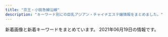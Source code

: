 ```yaml
---
title: "京王・小田急線沿線"
description: "キーワード別にの巨乳アジアン・チャイナエステ嬢情報をまとめました。"
---
```


新着画像と新着キーワードをまとめています。
2021年06月19日の情報です。

<DmmAffiliateIns />
<KeywordTable
  shops={
    [
    {
        "url": "http://ayiyu.work/",
        "station": "JR\u7a32\u7530\u5824\u99c5",
        "name": "\u611b\u4e0a\u7537 -\u3042\u3044\u3046\u3048\u304a-",
        "img_links": [
            "http://ayiyu.work/images/1.jpg",
            "http://ayiyu.work/img/ruru1.jpg",
            "http://ayiyu.work/img/yuyu1.jpg",
            "http://ayiyu.work/images/int2.png",
            "http://ayiyu.work/images/interior_t.png",
            "http://ayiyu.work/images/5.jpg",
            "http://ayiyu.work/staff/mari.jpg",
            "http://ayiyu.work/img/ayu1.jpg",
            "http://ayiyu.work/images/2.jpg",
            "http://ayiyu.work/staff/yuyu.jpg",
            "http://ayiyu.work/images/head.jpg",
            "http://ayiyu.work/staff/ruru.jpg",
            "http://ayiyu.work/images/s2.jpg",
            "http://ayiyu.work/staff/ayu.jpg",
            "http://ayiyu.work/images/mobile.png",
            "http://ayiyu.work/images/line.png",
            "http://ayiyu.work/images/int1.png",
            "http://ayiyu.work/staff/yuki.jpg",
            "http://ayiyu.work/images/news.png",
            "http://ayiyu.work/img/yuyu2.jpg",
            "http://ayiyu.work/img/yuki1.jpg",
            "http://ayiyu.work/images/s1.jpg",
            "http://ayiyu.work/images/s1.png",
            "http://ayiyu.work/images/sys.png",
            "http://ayiyu.work/img/mari1.jpg",
            "http://ayiyu.work/images/4.jpg",
            "http://ayiyu.work/images/staff_t.png",
            "http://ayiyu.work/images/3.jpg"
        ],
        "keywords": {}
    },
    {
        "station": "\u7b39\u585a\u99c5\u5317\u53e3",
        "url": "https://alice.relaxjp.com/",
        "img_links": [
            "https://alice.relaxjp.com/images/call.png",
            "https://alice.relaxjp.com/css/staff/staff03.png",
            "https://alice.relaxjp.com/css/m-top-right04.jpg",
            "https://alice.relaxjp.com/css/m-top02.jpg",
            "https://alice.relaxjp.com/css/m-left.jpg",
            "https://alice.relaxjp.com/css/m-yejiao.jpg",
            "https://alice.relaxjp.com/css/m-top-right02.jpg",
            "https://alice.relaxjp.com/css/m-top-right03.jpg",
            "https://alice.relaxjp.com/css/top-left01.jpg",
            "https://alice.relaxjp.com/css/m-right.jpg",
            "https://alice.relaxjp.com/css/m-top-right01.jpg",
            "https://alice.relaxjp.com/css/top-right05.jpg",
            "https://alice.relaxjp.com/css/m-head.jpg",
            "https://alice.relaxjp.com/css/staff/staff01.png",
            "https://alice.relaxjp.com/css/m-top04.jpg",
            "https://alice.relaxjp.com/css/staff/staff04.png",
            "https://alice.relaxjp.com/css/staff/staff02.png"
        ],
        "name": "Alice -\u30a2\u30ea\u30b9-",
        "keywords": {
            "D": 3,
            "89": 1,
            "E": 1,
            "92": 1,
            "90": 2
        }
    },
    {
        "name": "\u30ec\u30a4\u30f3\u30dc\u30fc",
        "url": "https://es-relax.tokyo/",
        "keywords": {
            "F": 6,
            "D": 9,
            "E": 27
        },
        "img_links": [
            "https://es-relax.tokyo/wp-content/uploads/2020/02/8972186rainbow.jpg",
            "https://es-relax.tokyo/wp-content/uploads/2020/02/8976218rainbow.jpg",
            "https://es-relax.tokyo/wp-content/themes/este/img/2.jpg",
            "https://es-relax.tokyo/wp-content/themes/este/img/4.jpg",
            "https://es-relax.tokyo/wp-content/themes/este/img/tel_header.png",
            "https://es-relax.tokyo/wp-content/themes/este/img/top-img02.png",
            "https://es-relax.tokyo/wp-content/themes/este/img/call.png",
            "https://es-relax.tokyo/wp-content/themes/este/img/top-img01a.png",
            "https://es-relax.tokyo/wp-content/uploads/2020/02/8976512rainbow.jpg",
            "https://es-relax.tokyo/wp-content/uploads/2020/02/1rainbow-1.jpg",
            "https://es-relax.tokyo/wp-content/uploads/2020/02/87261rainbow.jpg",
            "https://es-relax.tokyo/wp-content/uploads/2020/10/11rainbow.jpg",
            "https://es-relax.tokyo/wp-content/uploads/2020/12/87612rainbow.jpg",
            "https://es-relax.tokyo/wp-content/uploads/2020/02/897621rainbow.jpg",
            "https://es-relax.tokyo/wp-content/themes/este/img/top-img04.png",
            "https://es-relax.tokyo/wp-content/themes/este/img/top-img01b.png",
            "https://es-relax.tokyo/wp-content/uploads/2020/11/8976512rainbow.jpg",
            "https://es-relax.tokyo/wp-content/themes/este/img/top-img01.png",
            "https://es-relax.tokyo/wp-content/uploads/2021/02/9876rainbow.jpg",
            "https://es-relax.tokyo/wp-content/themes/este/img/tel_footer.png",
            "https://es-relax.tokyo/wp-content/themes/este/img/3.jpg",
            "https://es-relax.tokyo/wp-content/uploads/2021/04/56786rainbow.jpg",
            "https://es-relax.tokyo/wp-content/uploads/2020/11/908271rainbow.jpg",
            "https://es-relax.tokyo/wp-content/themes/este/img/1.jpg",
            "https://es-relax.tokyo/wp-content/uploads/2021/05/q1324876rainbow.jpg"
        ],
        "station": "\u5343\u6b73\u70cf\u5c71\u99c5\u5317\u53e3"
    },
    {
        "keywords": {
            "C": 16
        },
        "img_links": [
            "http://arm-relax.com/staff/yuri/01.jpg",
            "http://arm-relax.com/img/ttl_mobile.png",
            "http://arm-relax.com/staff/mika/01mb.jpg",
            "http://arm-relax.com/img/ttl_recbnr.png",
            "http://arm-relax.com/staff/yumi/01.jpg",
            "http://arm-relax.com/staff/aya/01mb.jpg",
            "http://arm-relax.com/staff/mimi/01.jpg",
            "http://arm-relax.com/pic/topimg1.jpg",
            "http://arm-relax.com/staff/mika/01.jpg",
            "http://arm-relax.com/staff/eri/01mb.jpg",
            "http://arm-relax.com/staff/mimi/01mb.jpg",
            "http://arm-relax.com/staff/yuri/01mb.jpg",
            "http://arm-relax.com/pic/head.png",
            "http://arm-relax.com/img/ttl_link.png",
            "http://arm-relax.com/staff/eri/01.jpg",
            "http://arm-relax.com/staff/yumi/01mb.jpg",
            "http://arm-relax.com/pic/topimg2.jpg",
            "http://arm-relax.com/img/ttl_staff.png",
            "http://arm-relax.com/staff/aya/01.jpg",
            "http://arm-relax.com/i/files/homeimg.jpg"
        ],
        "url": "http://arm-relax.com/",
        "name": "\u96c5\u30fb\u307f\u3084\u3073",
        "station": "\u5e9c\u4e2d\u99c5\u5357\u53e3"
    },
    {
        "img_links": [
            "http://www.sakuranbo.mensest.com/images/b-tel.png",
            "http://www.sakuranbo.mensest.com/files/003.jpg",
            "http://www.sakuranbo.mensest.com/files/005.jpg",
            "http://www.sakuranbo.mensest.com/images/b-online.png",
            "http://www.sakuranbo.mensest.com/files/004-02.jpg",
            "http://www.sakuranbo.mensest.com/files/001.jpg",
            "http://www.sakuranbo.mensest.com/images/rsubt2.png",
            "http://www.sakuranbo.mensest.com/images/rsubt5.png",
            "http://www.sakuranbo.mensest.com/files/005-02.jpg",
            "http://www.sakuranbo.mensest.com/files/003-02.jpg",
            "http://www.sakuranbo.mensest.com/files/002.jpg",
            "http://www.sakuranbo.mensest.com/files/004-03.jpg",
            "http://www.sakuranbo.mensest.com/images/rsubt6.png",
            "http://www.sakuranbo.mensest.com/images/rsubt3.png",
            "http://www.sakuranbo.mensest.com/files/004.jpg",
            "http://www.sakuranbo.mensest.com/images/m2.jpg",
            "http://www.sakuranbo.mensest.com/images/slider-img002.jpg",
            "http://www.sakuranbo.mensest.com/images/slider-img001.jpg",
            "http://www.sakuranbo.mensest.com/images/m4.jpg",
            "http://www.sakuranbo.mensest.com/photo_news/upimg/5145860b89bfdc8409_0.jpg",
            "http://www.sakuranbo.mensest.com/files/002-02.jpg",
            "http://www.sakuranbo.mensest.com/images/m3.jpg",
            "http://www.sakuranbo.mensest.com/files/002-03.jpg",
            "http://www.sakuranbo.mensest.com/images/m1.jpg",
            "http://www.sakuranbo.mensest.com/images/rsubt4.png",
            "http://www.sakuranbo.mensest.com/files/001-03.jpg",
            "http://www.sakuranbo.mensest.com/files/003-03.jpg",
            "http://www.sakuranbo.mensest.com/images/rsubt1.png",
            "http://www.sakuranbo.mensest.com/files/005-03.jpg",
            "http://www.sakuranbo.mensest.com/images/rsubt7.png",
            "http://www.sakuranbo.mensest.com/images/tel2.png",
            "http://www.sakuranbo.mensest.com/images/m6.jpg",
            "http://www.sakuranbo.mensest.com/files/001-02.jpg"
        ],
        "station": "\u5343\u6b73\u70cf\u5c71\u99c5\u5317\u53e3",
        "url": "http://www.sakuranbo.mensest.com/",
        "keywords": {
            "85": 16,
            "D": 40,
            "87": 16,
            "88": 8
        },
        "name": "\u3055\u304f\u3089\u3093\u307c"
    },
    {
        "url": "http://www.celia.work/",
        "station": "\u5e9c\u4e2d\u99c5\u5317\u53e3",
        "name": "RIBBON -\u30ea\u30dc\u30f3-",
        "keywords": {},
        "img_links": [
            "http://www.celia.work/images/ta.jpg",
            "http://www.celia.work/img/rika1.jpg",
            "http://www.celia.work/images/menu/top.jpg",
            "http://www.celia.work/img/ami1.jpg",
            "http://www.celia.work/images/staff_t.jpg",
            "http://www.celia.work/images/menu/staff.jpg",
            "http://www.celia.work/images/b2.jpg",
            "http://www.celia.work/img/rika2.jpg",
            "http://www.celia.work/images/int1.png",
            "http://www.celia.work/images/concept.jpg",
            "http://www.celia.work/img/ami2.jpg",
            "http://www.celia.work/images/b1.jpg",
            "http://www.celia.work/images/head.jpg",
            "http://www.celia.work/images/interior_t.jpg",
            "http://www.celia.work/images/b3.jpg",
            "http://www.celia.work/images/int3.png",
            "http://www.celia.work/images/int2.png",
            "http://www.celia.work/images/sys3.png",
            "http://www.celia.work/staff/rika.jpg",
            "http://www.celia.work/staff/ami.jpg",
            "http://www.celia.work/images/menu/interior.jpg",
            "http://www.celia.work/images/sys2.jpg",
            "http://www.celia.work/images/sys1.jpg",
            "http://www.celia.work/images/news.jpg"
        ]
    },
    {
        "url": "http://lululeira.xyz/",
        "name": "\u3046\u3055\u304e",
        "keywords": {
            "86": 2,
            "D": 3,
            "C": 10,
            "85": 1
        },
        "station": "\u7b39\u585a\u99c5\u5317\u53e3",
        "img_links": [
            "http://lululeira.xyz/uploads/210617/1-21061G41249407.jpg",
            "http://lululeira.xyz/style/images/bj3.png",
            "http://lululeira.xyz/style/images/end.jpg",
            "http://lululeira.xyz/style/images/top.png",
            "http://lululeira.xyz/style/images/room2.jpg",
            "http://lululeira.xyz/style/images/girl-z1.jpg",
            "http://lululeira.xyz/style/images/room3.jpg",
            "http://lululeira.xyz/style/images/room4.jpg",
            "http://lululeira.xyz/html/dianna_jing/images/room5.jpg",
            "http://lululeira.xyz/style/images/room1.jpg",
            "http://lululeira.xyz/uploads/210617/1-21061G41340L4.jpg",
            "http://lululeira.xyz/style/images/girl-z2.jpg",
            "http://lululeira.xyz/style/images/staff_line.png",
            "http://lululeira.xyz/style/images/dt.jpg",
            "http://lululeira.xyz/uploads/210617/1-21061G41203212.jpg",
            "http://lululeira.xyz/style/images/mobile.jpg"
        ]
    },
    {
        "keywords": {
            "86": 1,
            "D": 2,
            "F": 1,
            "88": 1
        },
        "name": "Alice \uff5e\u30a2\u30ea\u30b9\uff5e",
        "url": "http://www.tukinohikai.xyz/",
        "station": "\u767b\u6238\u99c5\u751f\u7530\u7dd1\u5730\u53e3",
        "img_links": [
            "http://www.tukinohikai.xyz/uploads/210222/1-21022216060D43.jpg",
            "http://www.tukinohikai.xyz/uploads/210222/1-210222120QYH.jpg",
            "http://www.tukinohikai.xyz/uploads/210222/1-210222113331928.jpg"
        ]
    },
    {
        "img_links": [],
        "url": "http://hanamizuki.tyo.cm/",
        "keywords": {},
        "station": "\u5e9c\u4e2d\u99c5\u5357\u53e3",
        "name": "\u82b1\u6c34\u6728"
    },
    {
        "name": "\u7652\u3057\u7a7a\u9593",
        "url": "http://space.iyasi.me/",
        "station": "\u8056\u8e5f\u685c\u30f6\u4e18\u99c5\u6771\u53e3",
        "img_links": [
            "http://space.iyasi.me/images/staff21a.jpg",
            "http://space.iyasi.me/images/s_service.png",
            "http://space.iyasi.me/images/ser2.jpg",
            "http://space.iyasi.me/layer/images/top.jpg",
            "http://space.iyasi.me/images/staff17a.jpg",
            "http://space.iyasi.me/images/staff16a.jpg",
            "http://space.iyasi.me/images/staff1a.jpg",
            "http://space.iyasi.me/images/staff22a.jpg",
            "http://space.iyasi.me/images/top1.jpg",
            "http://space.iyasi.me/layer/images/top/top_03.jpg",
            "http://space.iyasi.me/images/staff13a.jpg",
            "http://space.iyasi.me/layer/images/top/top_01.jpg",
            "http://space.iyasi.me/layer/images/top/top_05.jpg",
            "http://space.iyasi.me/images/staff18a.jpg",
            "http://space.iyasi.me/images/1.jpg",
            "http://space.iyasi.me/images/staff_bj4.png",
            "http://space.iyasi.me/images/ser1.jpg",
            "http://space.iyasi.me/images/staff20a.jpg",
            "http://space.iyasi.me/images/ser4.jpg",
            "http://space.iyasi.me/images/wenzi-staff.png",
            "http://space.iyasi.me/images/info.png",
            "http://space.iyasi.me/images/staff7.jpg",
            "http://space.iyasi.me/images/staff1.jpg",
            "http://space.iyasi.me/images/s_info.png",
            "http://space.iyasi.me/layer/images/top/top_02.jpg",
            "http://space.iyasi.me/layer/images/top/top_08.png",
            "http://space.iyasi.me/images/staff_bj1.png",
            "http://space.iyasi.me/images/staff16b.jpg",
            "http://space.iyasi.me/images/top2.jpg",
            "http://space.iyasi.me/layer/images/top/top_04.jpg",
            "http://space.iyasi.me/layer/images/top/top_06.jpg",
            "http://space.iyasi.me/images/ser3.jpg"
        ],
        "keywords": {
            "85": 3,
            "88": 6,
            "86": 2,
            "83": 3,
            "84": 9
        }
    },
    {
        "img_links": [
            "http://aroma-relax.red/img/cg01.jpg",
            "http://aroma-relax.red/img/cg04.jpg",
            "http://aroma-relax.red/img/l.png",
            "http://aroma-relax.red/img/top.jpg",
            "http://aroma-relax.red/img/cg10.jpg",
            "http://aroma-relax.red/img/footer.jpg",
            "http://aroma-relax.red/img/cg08.jpg",
            "http://aroma-relax.red/img/f4.jpg",
            "http://aroma-relax.red/img/cg06.jpg",
            "http://aroma-relax.red/img/no.png",
            "http://aroma-relax.red/img/cg09.jpg",
            "http://aroma-relax.red/img/cg03.jpg",
            "http://aroma-relax.red/img/stafft.jpg",
            "http://aroma-relax.red/img/f1.jpg",
            "http://aroma-relax.red/img/cg02.jpg",
            "http://aroma-relax.red/img/f3.jpg",
            "http://aroma-relax.red/img/f2.jpg",
            "http://aroma-relax.red/img/cg05.jpg",
            "http://aroma-relax.red/img/cg07.jpg"
        ],
        "keywords": {
            "87": 2,
            "D": 16,
            "E": 4,
            "86": 18
        },
        "url": "http://aroma-relax.red/",
        "station": "\u4ee3\u3005\u6728\u4e0a\u539f\u99c5\u5357\u53e3",
        "name": "for you"
    },
    {
        "keywords": {},
        "url": "http://sasazukaamanda.xyz/",
        "img_links": [
            "http://sasazukaamanda.xyz/css/top03.jpg",
            "http://sasazukaamanda.xyz/css/top01.jpg",
            "http://sasazukaamanda.xyz/css/staff/staff01.jpg",
            "http://sasazukaamanda.xyz/images/call.png",
            "http://sasazukaamanda.xyz/css/staff/staff03.jpg",
            "http://sasazukaamanda.xyz/css/foot.jpg",
            "http://sasazukaamanda.xyz/css/osusume01.jpg",
            "http://sasazukaamanda.xyz/css/m-head.jpg",
            "http://sasazukaamanda.xyz/css/osusume03.jpg",
            "http://sasazukaamanda.xyz/css/staff/staff02.jpg",
            "http://sasazukaamanda.xyz/css/top02.jpg",
            "http://sasazukaamanda.xyz/css/osusume02.jpg"
        ],
        "station": "\u7b39\u585a\u99c5",
        "name": "\u30a2\u30de\u30f3\u30c0"
    },
    {
        "url": "http://www.mens-chitose.com/",
        "name": "\u5065\u5eb7\u697d",
        "img_links": [
            "http://www.mens-chitose.com/images/attention.png",
            "http://www.mens-chitose.com/files/013.jpg",
            "http://www.mens-chitose.com/images/concept.jpg",
            "http://www.mens-chitose.com/files/011.jpg",
            "http://www.mens-chitose.com/images/coverParts.png",
            "http://www.mens-chitose.com/files/001.jpg",
            "http://www.mens-chitose.com/images/infoSlide01.jpg",
            "http://www.mens-chitose.com/images/info.jpg"
        ],
        "keywords": {
            "D": 3,
            "86": 3
        },
        "station": "\u5343\u6b73\u8239\u6a4b\u99c5\u5317\u53e3"
    },
    {
        "keywords": {},
        "url": "https://es.eoeoco.com/",
        "name": "\u30de\u30ab\u30ed\u30f3",
        "img_links": [],
        "station": "\u7b39\u585a\u99c5\u5317\u53e3"
    },
    {
        "keywords": {},
        "name": "\u3084\u3059\u3089\u304e",
        "url": "http://esthegt.xyz/yac/",
        "station": "\u8abf\u5e03\u99c5\u6771\u53e3",
        "img_links": [
            "http://esthegt.xyz/yac/girl/g07.png",
            "http://esthegt.xyz/yac/girl/8.jpg",
            "http://esthegt.xyz/yac/images/bar-1.png",
            "http://esthegt.xyz/yac/girl/7.jpg",
            "http://esthegt.xyz/yac/images/bar-3.png",
            "http://esthegt.xyz/yac/girl/g11.png",
            "http://esthegt.xyz/yac/images/button-2.png",
            "http://esthegt.xyz/yac/girl/9.jpg",
            "http://esthegt.xyz/yac/images/footer.png",
            "http://esthegt.xyz/yac/images/button-6.png",
            "http://esthegt.xyz/yac/images/bar-2.png",
            "http://esthegt.xyz/yac/girl/11.jpg",
            "http://esthegt.xyz/yac/images/button-3.png",
            "http://esthegt.xyz/yac/images/bar-5.png",
            "http://esthegt.xyz/yac/images/tt.png",
            "http://esthegt.xyz/yac/images/button-4.png",
            "http://esthegt.xyz/yac/images/bar-4.png",
            "http://esthegt.xyz/yac/girl/g08.png",
            "http://esthegt.xyz/yac/images/button-1.png",
            "http://esthegt.xyz/yac/images/button-5.png",
            "http://esthegt.xyz/yac/images/bar-6.png"
        ]
    },
    {
        "img_links": [
            "http://asu-ka.net/images/room4.jpg",
            "http://asu-ka.net/images/room3.jpg",
            "http://asu-ka.net/images/staff4.jpg",
            "http://asu-ka.net/images/room2.jpg",
            "http://asu-ka.net/images/nei_bj2.jpg",
            "http://asu-ka.net/images/room1.jpg",
            "http://asu-ka.net/images/staff1.jpg",
            "http://asu-ka.net/images/staff3.jpg",
            "http://asu-ka.net/images/tel.jpg",
            "http://asu-ka.net/images/staff2.jpg",
            "http://asu-ka.net/images/s_chedule.jpg",
            "http://asu-ka.net/images/staff0.jpg",
            "http://asu-ka.net/images/s_news.jpg",
            "http://asu-ka.net/images/movie.jpg",
            "http://asu-ka.net/images/girl-z2.jpg",
            "http://asu-ka.net/images/mobile.jpg",
            "http://asu-ka.net/images/s_link.jpg",
            "http://asu-ka.net/images/girl-z1.jpg",
            "http://asu-ka.net/images/s_staff.jpg"
        ],
        "url": "http://asu-ka.net/",
        "keywords": {
            "C": 23,
            "86": 10
        },
        "name": "\u6afb\u59eb",
        "station": "\u5411\u30f6\u4e18\u904a\u5712\u99c5\u5357\u53e3"
    },
    {
        "keywords": {
            "90": 1,
            "E": 1,
            "89": 1,
            "87": 1,
            "D": 1,
            "C": 1
        },
        "img_links": [
            "http://nene.est888.com/css/nav/nav-005.png",
            "http://nene.est888.com/css/staff/staff01.jpg",
            "http://nene.est888.com/css/staff/staff03.jpg",
            "http://nene.est888.com/css/nav/nav-002.png",
            "http://nene.est888.com/css/nav/nav-006.png",
            "http://nene.est888.com/css/nav/nav-001.png",
            "http://nene.est888.com/css/nav/nav-003.png",
            "http://nene.est888.com/css/osusume02.jpg",
            "http://nene.est888.com/css/tel.png",
            "http://nene.est888.com/css/staff/staff02.jpg",
            "http://nene.est888.com/css/top01.png",
            "http://nene.est888.com/css/nav/nav-004.png"
        ],
        "name": "NeNe\uff5e\u306d\u306d",
        "station": "\u5343\u6b73\u70cf\u5c71\u99c5\u5317\u53e3",
        "url": "http://nene.est888.com/"
    },
    {
        "station": "JR\u7a32\u7530\u5824\u99c5",
        "keywords": {},
        "url": "http://inadazutsumi.work/",
        "img_links": [
            "http://inadazutsumi.work/images/g1.jpg",
            "http://inadazutsumi.work/images/g3.jpg",
            "http://inadazutsumi.work/images/g5.jpg",
            "http://inadazutsumi.work/images/g4.jpg",
            "http://inadazutsumi.work/images/mobile.jpg",
            "http://inadazutsumi.work/images/top.jpg",
            "http://inadazutsumi.work/images/g2.jpg",
            "http://inadazutsumi.work/images/zi_staff.png",
            "http://inadazutsumi.work/images/g0.jpg",
            "http://inadazutsumi.work/images/tel.jpg"
        ],
        "name": "\u30c1\u30e3\u30fc\u30df\u30f3\u30b0"
    },
    {
        "name": "\u30d5\u30a9\u30fc\u30a8\u30d0\u30fc",
        "keywords": {},
        "url": "http://relax-ms.com/",
        "station": "\u7b39\u585a\u99c5\u5317\u53e3",
        "img_links": [
            "http://relax-ms.com/img/nav-005.png",
            "http://relax-ms.com/staff/arise/01.png",
            "http://relax-ms.com/staff/riri/01.png",
            "http://relax-ms.com/staff/hitomi/01.png",
            "http://relax-ms.com/staff/minami/01.png",
            "http://relax-ms.com/img/tel.png",
            "http://relax-ms.com/img/nav-006.png",
            "http://relax-ms.com/img/nav-002.png",
            "http://relax-ms.com/staff/mimi/01.png",
            "http://relax-ms.com/staff/ai/01.png",
            "http://relax-ms.com/img/nav-003.png",
            "http://relax-ms.com/img/nav-001.png",
            "http://relax-ms.com/img/stt.jpg",
            "http://relax-ms.com/staff/hitomi/02.png",
            "http://relax-ms.com/staff/sasa/01.png",
            "http://relax-ms.com/img/stb.jpg",
            "http://relax-ms.com/staff/nana/01.png",
            "http://relax-ms.com/staff/ann/01.png",
            "http://relax-ms.com/img/nav-004.png",
            "http://relax-ms.com/staff/aya/01.png",
            "http://relax-ms.com/img/no.png",
            "http://relax-ms.com/staff/sera/01.png"
        ]
    },
    {
        "url": "http://sweet-heart.work/",
        "img_links": [
            "http://sweet-heart.work/img/mimi1.jpg",
            "http://sweet-heart.work/images/4.jpg",
            "http://sweet-heart.work/images/b2.jpg",
            "http://sweet-heart.work/img/risan2.jpg",
            "http://sweet-heart.work/images/staff_t.png",
            "http://sweet-heart.work/images/5.jpg",
            "http://sweet-heart.work/img/yien2.jpg",
            "http://sweet-heart.work/images/int1.jpg",
            "http://sweet-heart.work/images/2.jpg",
            "http://sweet-heart.work/images/b1.jpg",
            "http://sweet-heart.work/images/1.jpg",
            "http://sweet-heart.work/images/int2.jpg",
            "http://sweet-heart.work/images/3.jpg",
            "http://sweet-heart.work/img/risan1.jpg",
            "http://sweet-heart.work/img/yien1.jpg",
            "http://sweet-heart.work/images/interior_t.png",
            "http://sweet-heart.work/images/news.jpg",
            "http://sweet-heart.work/images/tr.jpg",
            "http://sweet-heart.work/images/sys.jpg",
            "http://sweet-heart.work/img/moe2.jpg",
            "http://sweet-heart.work/images/head.jpg",
            "http://sweet-heart.work/images/att.png",
            "http://sweet-heart.work/img/miki1.jpg",
            "http://sweet-heart.work/images/mobile.jpg",
            "http://sweet-heart.work/img/moe1.jpg",
            "http://sweet-heart.work/img/moe3.jpg",
            "http://sweet-heart.work/images/ta.jpg"
        ],
        "keywords": {},
        "name": "Sweet Heart",
        "station": "\u5e9c\u4e2d\u99c5\u5317\u53e3"
    },
    {
        "img_links": [
            "https://dear.ests.jp/photos/sites/49/2021/04/2021042700265716.jpeg",
            "https://dear.ests.jp/photos/sites/49/2021/06/2021060318563698.jpeg",
            "https://dear.ests.jp/photos/sites/49/2021/04/2021042600463028.jpeg",
            "https://dear.ests.jp/images/bj3.jpg",
            "https://dear.ests.jp/images/s_link.jpg",
            "https://dear.ests.jp/images/link2.jpg",
            "https://dear.ests.jp/photos/sites/49/2021/05/2021051114140830.jpeg",
            "https://dear.ests.jp/photos/sites/49/2021/04/2021041511095279.jpeg",
            "https://dear.ests.jp/photos/sites/49/2021/04/2021041513593722.jpeg",
            "https://dear.ests.jp/images/1.jpg",
            "https://dear.ests.jp/photos/sites/49/2021/04/2021041913195348.jpeg",
            "https://dear.ests.jp/images/info2.jpg",
            "https://dear.ests.jp/photos/sites/49/2021/04/2021042000340375.jpeg",
            "https://dear.ests.jp/photos/sites/49/2021/05/2021052514195070.jpeg",
            "https://dear.ests.jp/photos/sites/49/2021/06/202106020238508.jpeg",
            "https://dear.ests.jp/images/bj1.jpg",
            "https://dear.ests.jp/photos/sites/49/2021/04/2021042615175874.jpeg",
            "https://esta-kanto.com/img/kanto/esta-200_40.jpg",
            "https://dear.ests.jp/images/member.jpg",
            "https://dear.ests.jp/photos/sites/49/2021/05/2021050810150376.jpeg",
            "https://dear.ests.jp/images/amore.jpg",
            "https://dear.ests.jp/images/staff0.jpg",
            "https://dear.ests.jp/images/top.jpg",
            "https://dear.ests.jp/images/paypay.jpg",
            "https://dear.ests.jp/photos/sites/49/2021/05/2021051715055993.jpeg",
            "https://dear.ests.jp/photos/sites/49/2021/06/2021061418582933.jpeg",
            "https://dear.ests.jp/photos/sites/49/2021/04/2021041511140229.jpeg",
            "https://dear.ests.jp/images/s_info.jpg",
            "https://dear.ests.jp/photos/sites/49/2021/04/2021041319465766.jpeg",
            "https://dear.ests.jp/photos/sites/49/2021/05/2021051414211872.jpeg",
            "https://dear.ests.jp/photos/sites/49/2021/04/2021042601291034.jpeg",
            "https://dear.ests.jp/photos/sites/49/2021/04/2021041513454813.jpeg",
            "https://dear.ests.jp/photos/sites/49/2021/04/2021041216053062.jpg",
            "https://dear.ests.jp/images/s_staff.jpg",
            "https://dear.ests.jp/photos/sites/49/2021/04/2021041901291776.jpeg",
            "https://dear.ests.jp/photos/sites/49/2021/05/2021052413183715.jpeg"
        ],
        "keywords": {
            "F": 25,
            "D": 9,
            "\u5de8\u4e73": 1,
            "\u30bb\u30af\u30b7\u30fc": 1,
            "C": 2,
            "\u4e73": 1,
            "E": 4
        },
        "url": "https://dear.ests.jp/",
        "station": "\u5e9c\u4e2d\u99c5",
        "name": "Dear"
    },
    {
        "station": "\u8056\u8e5f\u685c\u30f6\u4e18\u99c5\u6771\u53e3",
        "img_links": [
            "http://www.yuyurando.xyz/images/lanmu/lanmu-staff.jpg",
            "http://www.yuyurando.xyz/images/staff/momo.jpg",
            "http://www.yuyurando.xyz/images/staff/1.jpg",
            "http://www.yuyurando.xyz/images/staff/2.jpg",
            "http://www.yuyurando.xyz/images/staff/rei.jpg",
            "http://www.yuyurando.xyz/images/shop/527385908605281370.jpg",
            "http://www.yuyurando.xyz/images/index-yuyu_20.jpg",
            "http://www.yuyurando.xyz/images/index-yuyu_17.jpg",
            "http://www.yuyurando.xyz/images/staff/mi.png",
            "http://www.yuyurando.xyz/images/staff/nana2.jpg",
            "http://www.yuyurando.xyz/images/lanmu/lanmu-sys.jpg",
            "http://www.yuyurando.xyz/images/index-yuyu_03.jpg",
            "http://www.yuyurando.xyz/images/index-otona_20.jpg",
            "http://www.yuyurando.xyz/images/index-yuyu_05.jpg",
            "http://www.yuyurando.xyz/images/index-yuyu_09.jpg",
            "http://www.yuyurando.xyz/images/index-yuyu_12.jpg",
            "http://www.niihao.xyz/images/staff/aya.jpg"
        ],
        "keywords": {},
        "name": "\u60a0\u3005\u30e9\u30f3\u30c9",
        "url": "http://www.yuyurando.xyz/"
    },
    {
        "url": "https://mens-pinotnoir.com/index.php",
        "name": "\u30d4\u30ce\u30fb\u30ce\u30ef\u30fc\u30eb",
        "img_links": [
            "https://mens-pinotnoir.com/girls/jyunn/c.jpg",
            "http://mens-pinotnoir.com/img/h2_cast.png",
            "https://mens-pinotnoir.com/img/h3_newcast.png",
            "http://mens-pinotnoir.com/img/header.png",
            "http://mens-pinotnoir.com/girls/shion/a.jpg",
            "https://mens-pinotnoir.com/girls/sakura/b.jpg",
            "https://mens-pinotnoir.com/girls/ayano/c.jpg",
            "https://mens-pinotnoir.com/img/slider/2.jpg",
            "https://mens-pinotnoir.com/girls/nana/c.jpg",
            "https://mens-pinotnoir.com/girls/sakura/c.jpg",
            "https://mens-pinotnoir.com/img/h3_info.png",
            "https://mens-pinotnoir.com/girls/nana/b.jpg",
            "https://mens-pinotnoir.com/girls/nana/d.jpg",
            "https://mens-pinotnoir.com/girls/ayano/d.jpg",
            "https://mens-pinotnoir.com/img/h2_cast.png",
            "https://mens-pinotnoir.com/girls/sakura/a.jpg",
            "https://mens-pinotnoir.com/img/qr.png",
            "https://mens-pinotnoir.com/img/h2_job.png",
            "http://mens-pinotnoir.com/img/h3_newcast.png",
            "http://mens-pinotnoir.com/girls/ayano/a.jpg",
            "https://mens-pinotnoir.com/girls/sana/a.jpg",
            "https://mens-pinotnoir.com/girls/shion/d.jpg",
            "https://mens-pinotnoir.com/girls/jyunn/b.jpg",
            "https://mens-pinotnoir.com/girls/koko/a.jpg",
            "https://mens-pinotnoir.com/girls/shion/b.jpg",
            "https://mens-pinotnoir.com/img/header.png",
            "https://mens-pinotnoir.com/girls/sana/d.jpg",
            "https://mens-pinotnoir.com/img/h2_profile.png",
            "https://mens-pinotnoir.com/img/smapho/bg.jpg",
            "https://mens-pinotnoir.com/girls/sana/b.jpg",
            "http://mens-pinotnoir.com/girls/jyunn/a.jpg",
            "https://mens-pinotnoir.com/girls/shion/e.jpg",
            "https://mens-pinotnoir.com/girls/ayano/a.jpg",
            "https://mens-pinotnoir.com/girls/shion/a.jpg",
            "https://mens-pinotnoir.com/img/h2_link.png",
            "https://mens-pinotnoir.com/girls/nana/e.jpg",
            "https://mens-pinotnoir.com/girls/jyunn/e.jpg",
            "https://mens-pinotnoir.com/img/h2_sys.png",
            "https://mens-pinotnoir.com/girls/nana/a.jpg",
            "https://mens-pinotnoir.com/girls/jyunn/d.jpg",
            "https://mens-pinotnoir.com/img/slider/1.jpg",
            "https://mens-pinotnoir.com/girls/sakura/d.jpg",
            "http://mens-pinotnoir.com/girls/koko/a.jpg",
            "https://mens-pinotnoir.com/girls/jyunn/a.jpg",
            "https://mens-pinotnoir.com/girls/sana/e.jpg",
            "https://mens-pinotnoir.com/girls/ayano/b.jpg",
            "https://mens-pinotnoir.com/girls/shion/c.jpg",
            "https://mens-pinotnoir.com/girls/sana/c.jpg",
            "http://mens-pinotnoir.com/img/slider/1.jpg",
            "https://mens-pinotnoir.com/girls/koko/d.jpg",
            "http://mens-pinotnoir.com/girls/sana/a.jpg",
            "http://mens-pinotnoir.com/img/r_sp.png",
            "http://mens-pinotnoir.com/img/background/bg.jpg",
            "http://mens-pinotnoir.com/img/h3_info.png",
            "https://mens-pinotnoir.com/img/background/bg.jpg",
            "https://mens-pinotnoir.com/girls/koko/c.jpg",
            "http://mens-pinotnoir.com/img/slider/2.jpg",
            "https://mens-pinotnoir.com/girls/ayano/e.jpg",
            "https://mens-pinotnoir.com/girls/sakura/e.jpg",
            "https://mens-pinotnoir.com/girls/koko/e.jpg",
            "https://mens-pinotnoir.com/img/r_sp.png",
            "https://mens-pinotnoir.com/girls/koko/b.jpg",
            "https://mens-pinotnoir.com/img/h2_contact.png",
            "http://mens-pinotnoir.com/img/qr.png",
            "http://mens-pinotnoir.com/girls/sakura/a.jpg",
            "http://mens-pinotnoir.com/girls/nana/a.jpg",
            "https://mens-pinotnoir.com/img/r_pc.png"
        ],
        "keywords": {
            "D": 39,
            "E": 20,
            "85": 39,
            "82": 37,
            "C": 77,
            "88": 20,
            "84": 20,
            "86": 20
        },
        "station": "\u7b39\u585a\u99c5"
    },
    {
        "name": "Ruby\u30fb\u30eb\u30d3\u30fc",
        "url": "http://ruby.iest.info/",
        "img_links": [],
        "station": "\u767b\u6238\u99c5\u751f\u7530\u7dd1\u5730\u53e3",
        "keywords": {}
    },
    {
        "name": "\u8776\u821e",
        "url": "http://salon-rlx.com/",
        "img_links": [],
        "station": "\u5343\u6b73\u8239\u6a4b\u99c5\u5357\u53e3",
        "keywords": {}
    },
    {
        "url": "http://www.fairies.work/",
        "img_links": [
            "http://www.fairies.work/images/staff/hana.jpg",
            "http://www.fairies.work/images/staff/mirai.jpg",
            "http://www.fairies.work/images/staff/sati.jpg",
            "http://www.fairies.work/images/staff/koko.jpg",
            "http://www.fairies.work/images/gallery/image_04.png",
            "http://www.fairies.work/images/gallery/image_02.png",
            "http://www.fairies.work/images/staff/ruru.jpg",
            "http://www.fairies.work/images/gallery/image_06.png",
            "http://www.fairies.work/images/home/image_01.png",
            "http://www.fairies.work/images/staff/yuna.jpg",
            "http://www.fairies.work/images/home/home_bnr_03b.png",
            "http://www.fairies.work/images/common/side_bnr_02.png",
            "http://www.fairies.work/images/staff/arisa.jpg",
            "http://www.fairies.work/images/staff/sample_image.png",
            "http://www.fairies.work/images/home/home_btn_off.png",
            "http://www.fairies.work/images/staff/sara.jpg",
            "http://www.fairies.work/images/gallery/image_05.png",
            "http://www.fairies.work/images/home/image_02.png",
            "http://www.fairies.work/images/home/image_03.png",
            "http://www.fairies.work/images/gallery/image_03.png",
            "http://www.fairies.work/images/home/home_bnr_04d.png",
            "http://www.fairies.work/images/staff/aya.jpg",
            "http://www.fairies.work/images/gallery/image_01.png",
            "http://www.fairies.work/images/staff/ayumi.jpg",
            "http://www.fairies.work/images/gallery/image_08.png",
            "http://www.fairies.work/images/home/home_bnr_02.png",
            "http://www.fairies.work/images/staff/yuyu.jpg",
            "http://www.fairies.work/images/gallery/image_07.png",
            "http://www.fairies.work/images/staff/yui.jpg"
        ],
        "keywords": {},
        "name": "FAIRIES\uff5e\u30d5\u30a7\u30a2\u30ea\u30fc\u30ba\uff5e",
        "station": "\u767b\u6238\u99c5\u591a\u6469\u5ddd\u53e3"
    },
    {
        "img_links": [
            "http://cattleya427.com/lilac/img/image16.jpg",
            "http://cattleya427.com/lilac/img/image11.jpg",
            "http://cattleya427.com/lilac/img/image107.jpg",
            "http://cattleya427.com/lilac/img/image122.jpg",
            "http://cattleya427.com/lilac/img/image123.jpg",
            "http://cattleya427.com/lilac/img/image111.jpg",
            "http://cattleya427.com/lilac/img/image141.jpg",
            "http://cattleya427.com/lilac/img/image124.jpg",
            "http://cattleya427.com/lilac/img/image139.jpg",
            "http://cattleya427.com/lilac/img/image110.jpg",
            "http://cattleya427.com/lilac/img/image14.jpg",
            "http://cattleya427.com/lilac/img/image140.jpg",
            "http://cattleya427.com/lilac/img/image125.jpg",
            "http://cattleya427.com/lilac/img/image12.jpg",
            "http://cattleya427.com/lilac/img/image105.jpg",
            "http://cattleya427.com/lilac/img/image112.jpg",
            "http://cattleya427.com/lilac/img/image106.jpg",
            "http://cattleya427.com/lilac/img/image142.jpg",
            "http://cattleya427.com/lilac/img/image15.jpg",
            "http://cattleya427.com/lilac/img/image113.jpg",
            "http://cattleya427.com/lilac/img/image109.jpg",
            "http://cattleya427.com/lilac/img/image108.jpg",
            "http://cattleya427.com/lilac/img/image104.jpg",
            "http://cattleya427.com/lilac/img/image13.jpg"
        ],
        "url": "http://cattleya427.com/lilac/index.html",
        "keywords": {},
        "station": "\u660e\u5927\u524d\u99c5\u4e2d\u592e\u53e3",
        "name": "Lilac \uff5e\u30e9\u30a4\u30e9\u30c3\u30af\uff5e"
    },
    {
        "name": "Cindy Baby",
        "keywords": {
            "91": 2,
            "87": 1,
            "E": 6,
            "C": 1,
            "90": 4
        },
        "img_links": [
            "https://cindy.relaxjp.com/css/foot01.jpg",
            "https://cindy.relaxjp.com/images/call.png",
            "https://cindy.relaxjp.com/css/staff/staff05.png",
            "https://cindy.relaxjp.com/css/m-top004.jpg",
            "https://cindy.relaxjp.com/css/staff/staff01.png",
            "https://cindy.relaxjp.com/css/staff/staff03.png",
            "https://cindy.relaxjp.com/css/staff/staff06.png",
            "https://cindy.relaxjp.com/css/m-top003.jpg",
            "https://cindy.relaxjp.com/css/m-head.jpg",
            "https://cindy.relaxjp.com/css/cam01.jpg",
            "https://cindy.relaxjp.com/css/staff/staff04.png",
            "https://cindy.relaxjp.com/css/staff/staff02.png",
            "https://cindy.relaxjp.com/css/staff/staff07.png"
        ],
        "url": "https://cindy.relaxjp.com/",
        "station": "\u5343\u6b73\u70cf\u5c71\u99c5\u5317\u53e3"
    },
    {
        "name": "\u611b\u306e\u8a98\u60d1",
        "img_links": [
            "http://www.ainoyuwaku.esturl.com/files/005.jpg",
            "http://www.ainoyuwaku.esturl.com/files/002-02.jpg",
            "http://www.ainoyuwaku.esturl.com/files/004-02.jpg",
            "http://www.ainoyuwaku.esturl.com/files/001.jpg",
            "http://www.ainoyuwaku.esturl.com/img/ac2.jpg",
            "http://www.ainoyuwaku.esturl.com/img/spacer900x360.png",
            "http://www.ainoyuwaku.esturl.com/photo_news/upimg/31737608bbd71ade4d_0.jpg",
            "http://www.ainoyuwaku.esturl.com/files/004.jpg",
            "http://www.ainoyuwaku.esturl.com/files/003.jpg",
            "http://www.ainoyuwaku.esturl.com/files/003-02.jpg",
            "http://www.ainoyuwaku.esturl.com/img/top.jpg",
            "http://www.ainoyuwaku.esturl.com/files/001-02.jpg",
            "http://www.ainoyuwaku.esturl.com/img/ac1.jpg",
            "http://www.ainoyuwaku.esturl.com/files/002.jpg",
            "http://www.ainoyuwaku.esturl.com/img/top_sm.jpg",
            "http://www.ainoyuwaku.esturl.com/files/005-02.jpg"
        ],
        "station": "\u660e\u5927\u524d\u99c5\u4e2d\u592e\u53e3",
        "keywords": {
            "87": 24,
            "C": 34,
            "D": 32,
            "86": 16
        },
        "url": "http://www.ainoyuwaku.esturl.com/"
    },
    {
        "station": "\u5343\u6b73\u70cf\u5c71\u99c5\u5357\u53e3",
        "url": "http://almond.ests.jp/",
        "img_links": [
            "http://almond.ests.jp/images/nstaff.jpg",
            "http://almond.ests.jp/images/top.png",
            "http://almond.ests.jp/photos/sites/24/2020/12/2020121413001762.jpg",
            "http://almond.ests.jp/photos/sites/24/2021/06/2021061915435923.jpg",
            "http://almond.ests.jp/photos/sites/24/2020/11/2020113018465254.jpg",
            "http://almond.ests.jp/photos/sites/24/2021/05/2021051312433326.jpg",
            "http://almond.ests.jp/images/s_news.jpg",
            "http://almond.ests.jp/photos/sites/24/2020/11/2020113018465067.jpg",
            "http://almond.ests.jp/images/pickicon.jpg",
            "http://almond.ests.jp/images/s_face.png",
            "http://almond.ests.jp/images/s_staff.png",
            "http://almond.ests.jp/images/nstaff1.jpg",
            "http://almond.ests.jp/images/acc1.jpg",
            "http://almond.ests.jp/images/s_acc.jpg",
            "http://almond.ests.jp/images/newicon.png",
            "http://almond.ests.jp/images/line.jpg",
            "http://almond.ests.jp/images/line2.png",
            "http://almond.ests.jp/photos/sites/24/2020/11/2020113018465490.jpg",
            "http://almond.ests.jp/images/mobile.jpg",
            "http://almond.ests.jp/photos/sites/24/2020/11/2020113018465347.jpg",
            "http://almond.ests.jp/photos/sites/24/2021/03/2021032511211062.jpg"
        ],
        "keywords": {
            "D": 7,
            "85": 4,
            "87": 2,
            "86": 1,
            "C": 12
        },
        "name": "Lovely"
    },
    {
        "name": "\u693f",
        "keywords": {
            "C": 9
        },
        "img_links": [
            "http://www.aroma-tsubaki.com/uploads/aromatsubaki/2011/10/play3.jpg",
            "http://www.aroma-tsubaki.com/uploads/aromatsubaki/2018/10/tel.jpg",
            "http://www.aroma-tsubaki.com/uploads/aromatsubaki/2011/11/e794bbe5838f-029.jpg",
            "http://www.aroma-tsubaki.com/uploads/aromatsubaki/2011/10/info.jpg",
            "http://www.aroma-tsubaki.com/uploads/aromatsubaki/2020/10/flash4.jpg",
            "http://www.aroma-tsubaki.com/uploads/aromatsubaki/images/no-photo.jpg",
            "http://www.aroma-tsubaki.com/uploads/aromatsubaki/2020/10/flash5.jpg",
            "http://www.aroma-tsubaki.com/uploads/aromatsubaki/2011/10/play1.jpg",
            "http://www.aroma-tsubaki.com/uploads/aromatsubaki/2011/10/zi_link.jpg",
            "http://www.aroma-tsubaki.com/uploads/aromatsubaki/2020/10/flash3.jpg",
            "http://www.aroma-tsubaki.com/uploads/aromatsubaki/2020/10/flash2.jpg",
            "http://www.aroma-tsubaki.com/uploads/aromatsubaki/2012/10/e794bbe5838f-261.jpg",
            "http://www.aroma-tsubaki.com/uploads/aromatsubaki/2011/10/468x60.jpg",
            "http://www.aroma-tsubaki.com/uploads/aromatsubaki/2012/05/e794bbe5838f-1623.jpg",
            "http://www.aroma-tsubaki.com/uploads/aromatsubaki/2020/10/flash1.jpg",
            "http://www.aroma-tsubaki.com/uploads/aromatsubaki/2011/10/play4.jpg",
            "http://www.aroma-tsubaki.com/uploads/aromatsubaki/2011/10/shouji.jpg",
            "http://www.aroma-tsubaki.com/uploads/aromatsubaki/2012/03/e794bbe5838f-1079.jpg",
            "http://www.aroma-tsubaki.com/uploads/aromatsubaki/2011/10/play2.jpg",
            "http://www.aroma-tsubaki.com/uploads/aromatsubaki/2011/11/e794bbe5838f-031.jpg",
            "http://www.aroma-tsubaki.com/uploads/aromatsubaki/2020/10/top.jpg",
            "http://www.aroma-tsubaki.com/uploads/aromatsubaki/2020/10/flash6.jpg"
        ],
        "url": "http://aroma-tsubaki.com/",
        "station": "\u4eac\u738b\u591a\u6469\u30bb\u30f3\u30bf\u30fc\u99c5\u897f\u53e3"
    },
    {
        "station": "\u7b39\u585a\u99c5\u5317\u53e3",
        "img_links": [
            "http://aroma-esthe.in.net/img/nav-002.png",
            "http://aroma-esthe.in.net/img/cg03.png",
            "http://aroma-esthe.in.net/img/nav-006.png",
            "http://aroma-esthe.in.net/img/cg051.png",
            "http://aroma-esthe.in.net/img/nav-004.png",
            "http://aroma-esthe.in.net/img/no.png",
            "http://aroma-esthe.in.net/img/nav-005.png",
            "http://aroma-esthe.in.net/img/nav-001.png",
            "http://aroma-esthe.in.net/img/cg011.png",
            "http://aroma-esthe.in.net/img/nav-003.png",
            "http://aroma-esthe.in.net/img/cg02.png",
            "http://aroma-esthe.in.net/img/tel.png",
            "http://aroma-esthe.in.net/img/top01.png"
        ],
        "keywords": {
            "C": 1,
            "85": 1,
            "86": 3
        },
        "name": "\u840c \uff5e\u3082\u3048\uff5e",
        "url": "http://aroma-esthe.in.net/"
    },
    {
        "keywords": {},
        "name": "Blue Moon",
        "station": "\u8abf\u5e03\u99c5\u6771\u53e3",
        "img_links": [],
        "url": "http://bluemoon.ests.jp/"
    },
    {
        "img_links": [
            "http://yumera.work/girls/mika_s.jpg",
            "http://yumera.work/girls/ruru_s.jpg",
            "http://yumera.work/img/noimg/04.jpg",
            "http://yumera.work/girls/aki1.jpg",
            "http://yumera.work/img/all/loader.png",
            "http://yumera.work/img/noimg/05.jpg",
            "http://yumera.work/girls/aki_s.jpg",
            "http://yumera.work/girls/mei1.jpg",
            "http://yumera.work/girls/ruru1.jpg",
            "http://yumera.work/girls/mei_s.jpg",
            "http://yumera.work/girls/mika1.jpg",
            "http://yumera.work/img/noimg/03.jpg"
        ],
        "station": "\u7a32\u7530\u5824\u99c5",
        "name": "\u96ea\u306e\u5a18",
        "url": "http://yumera.work/",
        "keywords": {
            "89": 2,
            "C": 2,
            "86": 2,
            "87": 4,
            "D": 2,
            "85": 2,
            "F": 2,
            "E": 4
        }
    },
    {
        "name": "\u82b1\u306e\u9999",
        "station": "\u3064\u3064\u3058\u30f6\u4e18\u99c5\u5317\u53e3",
        "url": "http://relax-esthe.net/",
        "keywords": {
            "86": 4,
            "87": 1,
            "88": 1
        },
        "img_links": [
            "http://relax-esthe.net/img/t5.jpg",
            "http://relax-esthe.net/img/t4.jpg",
            "http://relax-esthe.net/img/t2.jpg",
            "http://relax-esthe.net/img/r1.jpg",
            "http://relax-esthe.net/img/cg7.jpg",
            "http://relax-esthe.net/img/t3.jpg",
            "http://relax-esthe.net/img/rb.png",
            "http://relax-esthe.net/img/cg3.jpg",
            "http://relax-esthe.net/img/t1.jpg",
            "http://relax-esthe.net/img/cg4.jpg",
            "http://relax-esthe.net/img/r2.jpg",
            "http://relax-esthe.net/img/cg10.jpg",
            "http://relax-esthe.net/img/no.png",
            "http://relax-esthe.net/img/mx.png",
            "http://relax-esthe.net/img/cg1.jpg",
            "http://relax-esthe.net/img/r3.jpg",
            "http://relax-esthe.net/img/top.png",
            "http://relax-esthe.net/img/cg2.jpg"
        ]
    },
    {
        "name": "COCORO",
        "img_links": [
            "http://www.iyasi.work/images/tel.jpg",
            "http://www.iyasi.work/images/1.jpg",
            "http://www.iyasi.work/images/line.png",
            "http://www.iyasi.work/images/ac1.png",
            "http://www.iyasi.work/images/tel1.png",
            "http://www.iyasi.work/images/int2.png",
            "http://www.iyasi.work/images/staff_t.jpg",
            "http://www.iyasi.work/img/momo1.jpg",
            "http://www.iyasi.work/images/ta.jpg",
            "http://www.iyasi.work/images/sys2.png",
            "http://www.iyasi.work/images/ac2.png",
            "http://www.iyasi.work/images/interior_t.jpg",
            "http://www.iyasi.work/images/mobile.jpg",
            "http://www.iyasi.work/images/3.jpg",
            "http://www.iyasi.work/images/info.png",
            "http://www.iyasi.work/img/yuri1.jpg",
            "http://www.iyasi.work/images/2.jpg",
            "http://www.iyasi.work/images/sys1.png",
            "http://www.iyasi.work/images/news.png",
            "http://www.iyasi.work/img/miyuki1.jpg",
            "http://www.iyasi.work/images/int1.png",
            "http://www.iyasi.work/images/tel2.png"
        ],
        "url": "http://www.iyasi.work/",
        "keywords": {},
        "station": "\u8abf\u5e03\u99c5\u6771\u53e3"
    },
    {
        "name": "\u3082\u3082\u3053",
        "station": "\u5411\u30f6\u4e18\u904a\u5712\u99c5",
        "img_links": [
            "http://momo.relaxnabi.com/css/c01.png",
            "http://momo.relaxnabi.com/css/tel.png",
            "http://momo.relaxnabi.com/css/topbottom.png",
            "http://momo.relaxnabi.com/css/staff/staff02.jpg",
            "http://momo.relaxnabi.com/css/nav/nav-004.png",
            "http://momo.relaxnabi.com/css/nav/nav-002.png",
            "http://momo.relaxnabi.com/css/nav/nav-005.png",
            "http://momo.relaxnabi.com/css/huabian.jpg",
            "http://momo.relaxnabi.com/css/nav/nav-001.png",
            "http://momo.relaxnabi.com/css/staff/staff01.jpg",
            "http://momo.relaxnabi.com/css/nav/nav-006.png",
            "http://momo.relaxnabi.com/css/staff/staff03.jpg",
            "http://momo.relaxnabi.com/css/nav/nav-003.png"
        ],
        "keywords": {
            "89": 3,
            "D": 3
        },
        "url": "http://momo.relaxnabi.com/"
    },
    {
        "url": "http://www.huiyiop.xyz/",
        "name": "Sweet Time",
        "station": "\u7b39\u585a\u99c5",
        "img_links": [
            "http://www.huiyiop.xyz/index_files/1615347885-news.jpg",
            "http://www.huiyiop.xyz/uploads/210526/1-2105261426441V.jpg",
            "http://www.huiyiop.xyz/uploads/allimg/210518/1-21051Q25502Q4.jpg",
            "http://www.huiyiop.xyz/index_files/1615344802-headpc.jpg",
            "http://www.huiyiop.xyz/index_files/1615346254-staff.jpg",
            "http://www.huiyiop.xyz/uploads/210618/1-21061Q23UL33.jpg",
            "http://www.huiyiop.xyz/uploads/allimg/210518/1-21051Q2553D31.jpg",
            "http://www.huiyiop.xyz/index_files/1615346279-interior.jpg",
            "http://www.huiyiop.xyz/uploads/210525/1-210525100030V3.jpg",
            "http://www.huiyiop.xyz/uploads/210616/1-210616153K0C8.jpg",
            "http://www.huiyiop.xyz/uploads/210519/1-210519141249128.jpg",
            "http://www.huiyiop.xyz/index_files/1615350476-tg.jpg",
            "http://www.huiyiop.xyz/uploads/allimg/210517/1-21051G01313T7.png",
            "http://www.huiyiop.xyz/uploads/210518/1-21051Q62921946.jpg",
            "http://www.huiyiop.xyz/index_files/1615349518-pickupb.png",
            "http://www.huiyiop.xyz/uploads/allimg/210618/1-21061Q24402Y2.jpg",
            "http://www.huiyiop.xyz/uploads/210519/1-210519141IE27.jpg",
            "http://www.huiyiop.xyz/uploads/210518/1-21051Q62U3103.jpg",
            "http://www.huiyiop.xyz/uploads/210525/1-210525100219160.jpg",
            "http://www.huiyiop.xyz/uploads/allimg/210619/1-210619130H4338.jpg",
            "http://www.huiyiop.xyz/uploads/210519/1-210519141FH08.jpg",
            "http://www.huiyiop.xyz/index_files/1615349416-pickup.jpg",
            "http://www.huiyiop.xyz/uploads/allimg/210518/1-21051Q25515958.jpg",
            "http://www.huiyiop.xyz/uploads/210605/1-210605124624940.jpg",
            "http://www.huiyiop.xyz/uploads/210610/1-210610153535A5.jpg",
            "http://www.huiyiop.xyz/index_files/1615344873-headpm.jpg",
            "http://www.huiyiop.xyz/uploads/allimg/210518/1-21051Q25602Y9.jpg",
            "http://www.huiyiop.xyz/uploads/210526/1-2105261422023P.jpg",
            "http://www.huiyiop.xyz/uploads/allimg/210520/1-2105201531523F.jpg",
            "http://www.huiyiop.xyz/index_files/pagetop.png",
            "http://www.huiyiop.xyz/uploads/210618/1-21061Q24110128.jpg",
            "http://www.huiyiop.xyz/uploads/210527/1-21052G633415L.jpg",
            "http://www.huiyiop.xyz/uploads/210518/1-21051Q62ZV57.jpg",
            "http://www.huiyiop.xyz/uploads/210518/1-21051Q5144K03.jpg",
            "http://www.huiyiop.xyz/uploads/210527/1-21052G6331Q23.jpg",
            "http://www.huiyiop.xyz/uploads/210616/1-210616153P1N8.jpg",
            "http://www.huiyiop.xyz/uploads/210618/1-21061Q2404XW.jpg",
            "http://www.huiyiop.xyz/index_files/1615346033-top.jpg",
            "http://www.huiyiop.xyz/uploads/210605/1-210605124614530.jpg",
            "http://www.huiyiop.xyz/uploads/210610/1-210610153434B7.jpg",
            "http://www.huiyiop.xyz/index_files/1615354994-interior_t.jpg",
            "http://www.huiyiop.xyz/uploads/210618/1-21061Q23921B7.jpg"
        ],
        "keywords": {}
    },
    {
        "station": "\u8056\u8e5f\u685c\u30f6\u4e18\u99c5\u6771\u53e3",
        "img_links": [
            "http://soleil.ebb.jp/end.png",
            "http://soleil.ebb.jp/s_staff.jpg",
            "http://soleil.ebb.jp/2/uploadimg/1623584218.jpg",
            "http://soleil.ebb.jp/top.png",
            "http://soleil.ebb.jp/int1.png",
            "http://soleil.ebb.jp/2/uploadimg/1617698425.jpg",
            "http://soleil.ebb.jp/nbj2.jpg",
            "http://soleil.ebb.jp/mens-esthe1.png",
            "http://soleil.ebb.jp/s_news.jpg",
            "http://soleil.ebb.jp/2/uploadimg/1617698276.jpg",
            "http://soleil.ebb.jp/ryoukihyo.png"
        ],
        "name": "SOLEIL \uff5e\u30bd\u30ec\u30a4\u30e6\uff5e",
        "keywords": {
            "87": 6,
            "D": 2,
            "E": 4
        },
        "url": "http://soleil.ebb.jp/"
    },
    {
        "station": "JR\u7a32\u7530\u5824\u99c5",
        "name": "Honey \uff5e\u30cf\u30cb\u30fc\uff5e",
        "keywords": {
            "\u4e73": 3
        },
        "url": "http://www.chiretuyiabo.xyz/",
        "img_links": [
            "http://www.chiretuyiabo.xyz/webstyle/m6.jpg",
            "http://www.chiretuyiabo.xyz/webstyle/rsubt4.png",
            "http://www.chiretuyiabo.xyz/uploads/210115/1-21011511143V36.jpg",
            "http://www.chiretuyiabo.xyz/uploads/allimg/201124/1-201124091002.jpg",
            "http://www.chiretuyiabo.xyz/uploads/210115/1-210115112K52S.jpg",
            "http://www.chiretuyiabo.xyz/webstyle/m1.jpg",
            "http://www.chiretuyiabo.xyz/webstyle/rsubt1.png",
            "http://www.chiretuyiabo.xyz/uploads/200706/1-200F6153052L7.jpg",
            "http://www.chiretuyiabo.xyz/webstyle/slider-img001.jpg",
            "http://www.chiretuyiabo.xyz/webstyle/rsubt6.png",
            "http://www.chiretuyiabo.xyz/uploads/210115/1-21011511141CY.jpg",
            "http://www.chiretuyiabo.xyz/webstyle/tel2.png",
            "http://www.chiretuyiabo.xyz/webstyle/rsubt7.png",
            "http://www.chiretuyiabo.xyz/uploads/210115/1-210115111210154.jpg",
            "http://www.chiretuyiabo.xyz/uploads/201116/1-201116092320547.jpg",
            "http://www.chiretuyiabo.xyz/uploads/201116/1-2011160926104Z.jpg",
            "http://www.chiretuyiabo.xyz/uploads/201116/1-201116092632O1.jpg",
            "http://www.chiretuyiabo.xyz/webstyle/rsubt3.png",
            "http://www.chiretuyiabo.xyz/uploads/201116/1-201116092H2128.jpg",
            "http://www.chiretuyiabo.xyz/webstyle/rsubt2.png",
            "http://www.chiretuyiabo.xyz/webstyle/m2.jpg",
            "http://www.chiretuyiabo.xyz/webstyle/m4.jpg",
            "http://www.chiretuyiabo.xyz/webstyle/rsubt5.png",
            "http://www.chiretuyiabo.xyz/uploads/201116/1-201116092F09D.jpg",
            "http://www.chiretuyiabo.xyz/uploads/allimg/201105/1-201105125636.jpg",
            "http://www.chiretuyiabo.xyz/uploads/210115/1-210115111154J0.jpg",
            "http://www.chiretuyiabo.xyz/uploads/210115/1-21011511145KM.jpg"
        ]
    },
    {
        "keywords": {},
        "url": "http://www.kousei-jyunen.com/",
        "img_links": [
            "http://www.kousei-jyunen.com/images/news.jpg",
            "http://www.kousei-jyunen.com/flash.jpg",
            "http://www.kousei-jyunen.com/images/sys.jpg",
            "http://www.kousei-jyunen.com/images/top-munu-1_01.jpg",
            "http://www.kousei-jyunen.com/images/staff.jpg",
            "http://www.kousei-jyunen.com/images/top-1_05.jpg",
            "http://www.kousei-jyunen.com/images/top-1_01.jpg",
            "http://www.kousei-jyunen.com/images/top-munu-1_04.jpg",
            "http://www.kousei-jyunen.com/images/sta.jpg",
            "http://www.kousei-jyunen.com/images/top-1_02.jpg",
            "http://www.kousei-jyunen.com/images/top-munu-2_01.jpg",
            "http://www.kousei-jyunen.com/images/top-ib.jpg",
            "http://www.kousei-jyunen.com/images/index_qr.jpg",
            "http://www.kousei-jyunen.com/images/top-munu-1_05.jpg",
            "http://www.kousei-jyunen.com/images/top-munu-1_02.jpg",
            "http://www.kousei-jyunen.com/images/top-munu-1_03.jpg",
            "http://www.kousei-jyunen.com/images/top-munu-2_02.jpg",
            "http://www.kousei-jyunen.com/images/info.jpg",
            "http://www.kousei-jyunen.com/images/top-munu-2_03.jpg",
            "http://www.kousei-jyunen.com/images/top-munu-2_05.jpg",
            "http://www.kousei-jyunen.com/images/top-1_03.jpg",
            "http://www.kousei-jyunen.com/images/top-munu-2_04.jpg",
            "http://www.kousei-jyunen.com/images/top-1_04.jpg"
        ],
        "name": "\u6f64\u5712",
        "station": "\u6210\u57ce\u5b66\u5712\u524d\u99c5"
    },
    {
        "name": "\u30ea\u30e9\u30af\u30bc\u30fc\u30b7\u30e7\u30f3\u6075",
        "keywords": {
            "86": 10,
            "C": 23
        },
        "url": "http://cinderella-princess.net",
        "img_links": [
            "http://cinderella-princess.net/images/staff2.jpg",
            "http://cinderella-princess.net/images/room1.jpg",
            "http://cinderella-princess.net/images/s_link.jpg",
            "http://cinderella-princess.net/images/room2.jpg",
            "http://cinderella-princess.net/images/nei_bj2.jpg",
            "http://cinderella-princess.net/images/girl-z2.jpg",
            "http://cinderella-princess.net/images/staff4.jpg",
            "http://cinderella-princess.net/images/room4.jpg",
            "http://cinderella-princess.net/images/staff1.jpg",
            "http://cinderella-princess.net/images/s_staff.jpg",
            "http://cinderella-princess.net/images/staff3.jpg",
            "http://cinderella-princess.net/images/s_news.jpg",
            "http://cinderella-princess.net/images/room3.jpg",
            "http://cinderella-princess.net/images/s_chedule.jpg",
            "http://cinderella-princess.net/images/movie.jpg",
            "http://cinderella-princess.net/images/tel.jpg",
            "http://cinderella-princess.net/images/girl-z1.jpg",
            "http://cinderella-princess.net/images/mobile.jpg",
            "http://cinderella-princess.net/links/esthe-summit.jpg",
            "http://cinderella-princess.net/images/staff0.jpg"
        ],
        "station": "\u767e\u5408\u30f6\u4e18\u99c5\u5317\u53e3"
    },
    {
        "url": "http://xn--cckzerb5br7a.com/",
        "name": "Free Style \uff5e\u30d5\u30ea\u30fc\u30b9\u30bf\u30a4\u30eb\uff5e",
        "img_links": [],
        "station": "\u660e\u5927\u524d\u99c5\u4e2d\u592e\u53e3",
        "keywords": {}
    },
    {
        "keywords": {
            "87": 72,
            "88": 12,
            "C": 80,
            "E": 36,
            "D": 158,
            "86": 48,
            "85": 74
        },
        "img_links": [
            "http://shes-room.ests.jp/photos/sites/28/2020/10/2020100717571670.jpg",
            "http://shes-room.ests.jp/photos/sites/28/2020/12/2020122115433089.jpg",
            "http://shes-room.ests.jp/images/tit_new.jpg",
            "http://shes-room.ests.jp/photos/sites/28/2020/12/2020122711283243.jpg",
            "http://shes-room.ests.jp/images/room4_l.jpg",
            "http://shes-room.ests.jp/images/room1_l.jpg",
            "http://shes-room.ests.jp/images/sp_top.jpg",
            "http://shes-room.ests.jp/images/link_nav02.jpg",
            "http://shes-room.ests.jp/photos/sites/28/2021/03/2021030315242120.jpg",
            "http://shes-room.ests.jp/images/tit_eject.jpg",
            "http://shes-room.ests.jp/images/room5_l.jpg",
            "http://shes-room.ests.jp/images/link_nav07.jpg",
            "http://shes-room.ests.jp/photos/sites/28/2021/02/2021020116004176.jpg",
            "http://shes-room.ests.jp/photos/sites/28/2021/02/2021020115594033.jpg",
            "http://shes-room.ests.jp/photos/sites/28/2020/11/2020112612090675.jpg",
            "http://shes-room.ests.jp/photos/sites/28/2020/12/2020120712462037.jpg",
            "http://shes-room.ests.jp/images/btn_eject.jpg",
            "http://shes-room.ests.jp/images/close_eject.png",
            "http://shes-room.ests.jp/images/room6_l.jpg",
            "http://shes-room.ests.jp/images/link_nav06.jpg",
            "http://shes-room.ests.jp/photos/sites/28/2020/10/2020101016222167.jpg",
            "http://shes-room.ests.jp/photos/sites/28/2020/10/2020100717571635.jpg",
            "http://shes-room.ests.jp/photos/sites/28/2020/12/202012011125470.jpg",
            "http://shes-room.ests.jp/images/img_eject.jpg",
            "http://shes-room.ests.jp/images/room3_l.jpg",
            "http://shes-room.ests.jp/images/top.png",
            "http://shes-room.ests.jp/images/link_nav01.jpg",
            "http://shes-room.ests.jp/photos/sites/28/2021/02/2021021511201284.jpg",
            "http://shes-room.ests.jp/photos/sites/28/2020/10/2020101614244874.jpg",
            "http://shes-room.ests.jp/images/link_nav04.jpg",
            "http://shes-room.ests.jp/images/tit_face.jpg",
            "http://shes-room.ests.jp/photos/sites/28/2021/03/2021031115115796.jpg",
            "http://shes-room.ests.jp/images/link_nav03.jpg",
            "http://shes-room.ests.jp/photos/sites/28/2020/11/2020111110271328.jpg",
            "http://shes-room.ests.jp/images/link_nav05.jpg",
            "http://shes-room.ests.jp/photos/sites/28/2020/10/2020100717571552.jpg",
            "http://shes-room.ests.jp/images/room2_l.jpg",
            "http://shes-room.ests.jp/photos/sites/28/2020/10/202010071757145.jpg",
            "http://shes-room.ests.jp/photos/sites/28/2020/11/2020111612224039.jpg",
            "http://shes-room.ests.jp/photos/sites/28/2021/02/2021022614145396.jpg"
        ],
        "url": "http://shes-room.ests.jp/",
        "station": "\u9ad8\u5e61\u4e0d\u52d5\u99c5",
        "name": "come here \u30ea\u30e9\u30af\u30bc\u30fc\u30b7\u30e7\u30f3"
    },
    {
        "url": "http://iyashien-est.com/",
        "name": "\u7652\u3057\u82d1",
        "img_links": [
            "http://iyashien-est.com/images/room/photo01.jpg",
            "http://iyashien-est.com/images/room/photo03.jpg",
            "http://iyashien-est.com/girl/7.jpg",
            "http://iyashien-est.com/images/capinfo.jpg",
            "http://iyashien-est.com/girl/8.jpg",
            "http://iyashien-est.com/girl/2.jpg",
            "http://iyashien-est.com/girl/5.jpg",
            "http://iyashien-est.com/images/room/photo02.jpg",
            "http://iyashien-est.com/girl/9.jpg",
            "http://iyashien-est.com/images/room/photo04.jpg",
            "http://iyashien-est.com/images/staff.jpg",
            "http://iyashien-est.com/girl/4.jpg",
            "http://iyashien-est.com/girl/3.jpg",
            "http://iyashien-est.com/girl/16.jpg",
            "http://iyashien-est.com/images/index.jpg"
        ],
        "station": "\u5e9c\u4e2d\u99c5\u5357\u53e3",
        "keywords": {
            "C": 7
        }
    },
    {
        "keywords": {},
        "station": "\u5e9c\u4e2d\u99c5\u5317\u53e3",
        "img_links": [
            "http://www.fuwa.work/img/mimi1.jpg",
            "http://www.fuwa.work/images/int1.png",
            "http://www.fuwa.work/img/risan1.jpg",
            "http://www.fuwa.work/images/head.jpg",
            "http://www.fuwa.work/staff/moe.jpg",
            "http://www.fuwa.work/images/rec.jpg",
            "http://www.fuwa.work/img/moe1.jpg",
            "http://www.fuwa.work/images/mobile.jpg",
            "http://www.fuwa.work/images/sys3.jpg",
            "http://www.fuwa.work/staff/mimi.jpg",
            "http://www.fuwa.work/images/sys4.png",
            "http://www.fuwa.work/images/sys2.jpg",
            "http://www.fuwa.work/staff/risan.jpg",
            "http://www.fuwa.work/images/sys1.jpg",
            "http://www.fuwa.work/images/interior_t.png",
            "http://www.fuwa.work/images/staff_t.png",
            "http://www.fuwa.work/staff/miki.jpg",
            "http://www.fuwa.work/images/news.jpg",
            "http://www.fuwa.work/images/int2.png",
            "http://www.fuwa.work/img/moe2.jpg",
            "http://www.fuwa.work/img/risan2.jpg",
            "http://www.fuwa.work/images/info.png",
            "http://www.fuwa.work/images/line.png",
            "http://www.fuwa.work/img/miki1.jpg"
        ],
        "url": "http://www.fuwa.work/",
        "name": "Olive \uff5e\u30aa\u30ea\u30fc\u30d6\uff5e"
    },
    {
        "name": "\u30e9\u30f3\u30c9\u30d7\u30ea\u30f3\u30b9",
        "keywords": {},
        "img_links": [
            "https://www.land-prince.work/images/3.jpg",
            "https://www.land-prince.work/img/nana1.jpg",
            "https://www.land-prince.work/images/b3.jpg",
            "https://www.land-prince.work/img/riri1.jpg",
            "https://www.land-prince.work/images/int1.jpg",
            "https://www.land-prince.work/images/4.jpg",
            "https://www.land-prince.work/img/yuyu1.jpg",
            "https://www.land-prince.work/img/yuri2.jpg",
            "https://www.land-prince.work/images/5.jpg",
            "https://www.land-prince.work/images/2.jpg",
            "https://www.land-prince.work/img/mina1.jpg",
            "https://www.land-prince.work/images/sys1.jpg",
            "https://www.land-prince.work/img/yuki1.jpg",
            "https://www.land-prince.work/img/rio1.jpg",
            "https://www.land-prince.work/images/7.jpg",
            "https://www.land-prince.work/images/b2.jpg",
            "https://www.land-prince.work/images/6.jpg",
            "https://www.land-prince.work/images/mobile.jpg",
            "https://www.land-prince.work/images/news.jpg",
            "https://www.land-prince.work/images/sisu.jpg",
            "https://www.land-prince.work/images/interior_t.jpg",
            "https://www.land-prince.work/images/rec1.jpg",
            "https://www.land-prince.work/img/momo2.jpg",
            "https://www.land-prince.work/images/10.jpg",
            "https://www.land-prince.work/img/yuyu2.jpg",
            "https://www.land-prince.work/images/head.jpg",
            "https://www.land-prince.work/img/eri2.jpg",
            "https://www.land-prince.work/images/8.jpg",
            "https://www.land-prince.work/images/sys2.jpg",
            "https://www.land-prince.work/images/s1.png",
            "https://www.land-prince.work/img/momo1.jpg",
            "https://www.land-prince.work/images/b1.jpg",
            "https://www.land-prince.work/img/eri1.jpg",
            "https://www.land-prince.work/img/tomo1.jpg",
            "https://www.land-prince.work/images/staff_t.jpg",
            "https://www.land-prince.work/images/1.jpg",
            "https://www.land-prince.work/images/tel.jpg",
            "https://www.land-prince.work/images/int2.jpg",
            "https://www.land-prince.work/images/rtel.jpg",
            "https://www.land-prince.work/images/9.jpg",
            "https://www.land-prince.work/img/yuri1.jpg"
        ],
        "url": "https://www.land-prince.work/",
        "station": "\u5e61\u30f6\u8c37\u99c5\u5357\u53e3"
    },
    {
        "url": "https://moe.ests.jp/",
        "name": "\u840c",
        "keywords": {
            "86": 8,
            "C": 13,
            "87": 7,
            "D": 15
        },
        "station": "\u8abf\u5e03\u99c5\u6771\u53e3",
        "img_links": [
            "https://moe.ests.jp/photos/sites/63/2021/04/202104110309399.jpg",
            "https://moe.ests.jp/images/themes/blue/mobile.jpg",
            "https://moe.ests.jp/photos/sites/63/2021/04/2021041103093931.jpg",
            "https://moe.ests.jp/images/room2.jpg",
            "https://moe.ests.jp/photos/sites/63/2021/04/2021041103094038.jpg",
            "https://moe.ests.jp/images/themes/blue/no2.png",
            "https://moe.ests.jp/images/themes/blue/s_pickup.png",
            "https://moe.ests.jp/images/room3.jpg",
            "https://moe.ests.jp/images/themes/blue/r3.jpg",
            "https://moe.ests.jp/images/themes/blue/s_staff.png",
            "https://moe.ests.jp/images/themes/blue/line.png",
            "https://moe.ests.jp/images/themes/blue/no1.png",
            "https://moe.ests.jp/images/themes/blue/s_news.png",
            "https://moe.ests.jp/images/themes/blue/s_ranking.png",
            "https://moe.ests.jp/images/room1.jpg",
            "https://moe.ests.jp/images/themes/blue/s_link.png",
            "https://moe.ests.jp/photos/sites/63/2021/04/202104110309386.jpg",
            "https://moe.ests.jp/images/room4.jpg",
            "https://moe.ests.jp/images/themes/blue/s_newface.png",
            "https://moe.ests.jp/images/themes/blue/s_zysx.png"
        ]
    },
    {
        "img_links": [
            "http://noborito-garden.net/images/room3.jpg",
            "http://noborito-garden.net/images/s_link.jpg",
            "http://noborito-garden.net/images/room2.jpg",
            "http://noborito-garden.net/images/staff0.jpg",
            "http://noborito-garden.net/images/girl-z2.jpg",
            "http://noborito-garden.net/images/room4.jpg",
            "http://noborito-garden.net/images/nei_bj2.jpg",
            "http://noborito-garden.net/images/staff2.jpg",
            "http://noborito-garden.net/images/s_chedule.jpg",
            "http://noborito-garden.net/images/staff1.jpg",
            "http://noborito-garden.net/images/room1.jpg",
            "http://noborito-garden.net/images/girl-z1.jpg",
            "http://noborito-garden.net/images/tel.jpg",
            "http://noborito-garden.net/images/staff4.jpg",
            "http://noborito-garden.net/images/staff3.jpg",
            "http://noborito-garden.net/images/movie.jpg",
            "http://noborito-garden.net/images/mobile.jpg",
            "http://noborito-garden.net/images/s_staff.jpg",
            "http://noborito-garden.net/images/s_news.jpg"
        ],
        "keywords": {
            "86": 10,
            "C": 23
        },
        "url": "http://noborito-garden.net/",
        "station": "\u6885\u30f6\u4e18\u99c5",
        "name": "\u7d4c\u7d61\u5802"
    },
    {
        "img_links": [
            "http://esthegt.xyz/tls/girl/04.png",
            "http://esthegt.xyz/tls/girl/g02.png",
            "http://esthegt.xyz/tls/images/bt4.png",
            "http://esthegt.xyz/tls/girl/g03.png",
            "http://esthegt.xyz/tls/images/facial-massage.png",
            "http://esthegt.xyz/tls/girl/g04.png",
            "http://esthegt.xyz/tls/images/bt1.png",
            "http://esthegt.xyz/tls/girl/03.png",
            "http://esthegt.xyz/tls/girl/todays-girls.png",
            "http://esthegt.xyz/tls/images/footer.png",
            "http://esthegt.xyz/tls/images/bt3.png",
            "http://esthegt.xyz/tls/images/bt5.png",
            "http://esthegt.xyz/tls/girl/g01.png",
            "http://esthegt.xyz/tls/images/bt6.png",
            "http://esthegt.xyz/tls/girl/01.png",
            "http://esthegt.xyz/tls/girl/02.png",
            "http://esthegt.xyz/tls/images/bt2.png",
            "http://esthegt.xyz/tls/images/header.png"
        ],
        "station": "\u767b\u6238\u99c5",
        "url": "http://esthegt.xyz/tls/",
        "keywords": {},
        "name": "Teles -\u30c6\u30ec\u30b9-"
    },
    {
        "url": "http://hatagayalove.xyz/",
        "name": "\u6708\u306e\u96eb",
        "img_links": [
            "http://hatagayalove.xyz/images/pick.jpg",
            "http://hatagayalove.xyz/files/021-03d289.jpg",
            "http://hatagayalove.xyz/files/023-02d289.jpg",
            "http://hatagayalove.xyz/files/020b7ea.jpg",
            "http://hatagayalove.xyz/files/023caf5.jpg",
            "http://hatagayalove.xyz/files/021-02d289.jpg",
            "http://hatagayalove.xyz/images/bjs3.jpg",
            "http://hatagayalove.xyz/images/staff_line.jpg",
            "http://hatagayalove.xyz/images/top38e3.jpg",
            "http://hatagayalove.xyz/files/019-02f705.jpg",
            "http://hatagayalove.xyz/files/021caf5.jpg",
            "http://hatagayalove.xyz/files/021d289.jpg",
            "http://hatagayalove.xyz/images/topb7ea.jpg",
            "http://hatagayalove.xyz/files/019f705.jpg",
            "http://hatagayalove.xyz/images/news1.jpg",
            "http://hatagayalove.xyz/images/top011d.jpg",
            "http://hatagayalove.xyz/files/001b7ea.jpg",
            "http://hatagayalove.xyz/files/020-02011d.jpg",
            "http://hatagayalove.xyz/images/topf705.jpg",
            "http://hatagayalove.xyz/files/023-03d289.jpg",
            "http://hatagayalove.xyz/files/002-03d289.jpg",
            "http://hatagayalove.xyz/files/020-03011d.jpg",
            "http://hatagayalove.xyz/files/002b7ea.jpg",
            "http://hatagayalove.xyz/files/003b7ea.jpg",
            "http://hatagayalove.xyz/files/00338e3.jpg",
            "http://hatagayalove.xyz/files/019-03f705.jpg",
            "http://hatagayalove.xyz/images/topcaf5.jpg",
            "http://hatagayalove.xyz/files/020caf5.jpg",
            "http://hatagayalove.xyz/files/002d289.jpg",
            "http://hatagayalove.xyz/files/001-0238e3.jpg",
            "http://hatagayalove.xyz/files/00138e3.jpg",
            "http://hatagayalove.xyz/files/001-0338e3.jpg",
            "http://hatagayalove.xyz/images/top60df.jpg",
            "http://hatagayalove.xyz/files/023d289.jpg",
            "http://hatagayalove.xyz/files/019b7ea.jpg",
            "http://hatagayalove.xyz/files/021b7ea.jpg",
            "http://hatagayalove.xyz/files/002-02d289.jpg",
            "http://hatagayalove.xyz/files/019caf5.jpg",
            "http://hatagayalove.xyz/files/020011d.jpg",
            "http://hatagayalove.xyz/images/backlist.jpg",
            "http://hatagayalove.xyz/files/003caf5.jpg",
            "http://hatagayalove.xyz/files/002caf5.jpg",
            "http://hatagayalove.xyz/files/003-0338e3.jpg",
            "http://hatagayalove.xyz/files/023b7ea.jpg",
            "http://hatagayalove.xyz/images/girl_bt.jpg",
            "http://hatagayalove.xyz/files/001caf5.jpg",
            "http://hatagayalove.xyz/files/003-0238e3.jpg",
            "http://hatagayalove.xyz/images/topd289.jpg"
        ],
        "keywords": {
            "E": 6,
            "90": 2,
            "F": 2,
            "88": 6,
            "D": 6,
            "87": 6
        },
        "station": "\u5e61\u30f6\u8c37\u99c5\u5317\u53e3"
    },
    {
        "keywords": {},
        "name": "\u30a2\u30ed\u30de\u30b8\u30e5\u30e9\u30af",
        "img_links": [],
        "station": "\u5e9c\u4e2d\u99c5\u5357\u53e3",
        "url": "http://lucky-one.jpn.mn/"
    },
    {
        "station": "\u8056\u8e5f\u685c\u30f6\u4e18\u99c5\u897f\u53e3",
        "img_links": [
            "http://gakuen.iest.info/photos/sites/2/2019/07/2019070814045162.jpg",
            "http://gakuen.iest.info/photos/sites/2/2020/01/2020011414544936.jpg",
            "http://gakuen.iest.info/images/g2.jpg",
            "http://gakuen.iest.info/photos/sites/2/2020/02/2020022712294123.jpg",
            "http://gakuen.iest.info/images/g14.jpg",
            "http://gakuen.iest.info/photos/sites/2/2019/03/2019033017261438.jpg",
            "http://gakuen.iest.info/photos/sites/2/2020/02/2020021810301874.jpg",
            "http://gakuen.iest.info/photos/sites/2/2020/03/202003121411072.jpg",
            "http://gakuen.iest.info/photos/sites/2/2020/03/2020032310123163.jpg",
            "http://gakuen.iest.info/images/mobile.jpg",
            "http://gakuen.iest.info/photos/sites/2/2021/01/2021013015404587.jpg",
            "http://gakuen.iest.info/images/g7.jpg",
            "http://gakuen.iest.info/images/staff_bj3.jpg",
            "http://gakuen.iest.info/photos/sites/2/2020/02/202002061519106.jpg",
            "http://gakuen.iest.info/photos/sites/2/2020/05/2020052119024816.jpg",
            "http://gakuen.iest.info/photos/sites/2/2021/01/2021011710180345.jpg",
            "http://gakuen.iest.info/photos/sites/2/2021/03/2021030315013351.jpg",
            "http://gakuen.iest.info/photos/sites/2/2020/04/2020040617563893.jpg",
            "http://gakuen.iest.info/photos/sites/2/2020/02/202002181926092.jpg",
            "http://gakuen.iest.info/images/top.jpg",
            "http://gakuen.iest.info/photos/sites/2/2018/12/2018122016365886.jpg",
            "http://gakuen.iest.info/images/dairy1.jpg",
            "http://gakuen.iest.info/images/g3.jpg",
            "http://gakuen.iest.info/photos/sites/2/2019/08/2019081415474742.jpg",
            "http://gakuen.iest.info/photos/sites/2/2020/07/2020072016533176.jpg",
            "http://gakuen.iest.info/photos/sites/2/2020/03/2020032315452568.jpg",
            "http://gakuen.iest.info/photos/sites/2/2019/12/2019122012395148.jpg",
            "http://gakuen.iest.info/images/pick.jpg",
            "http://gakuen.iest.info/photos/sites/2/2021/03/2021031115072814.jpg",
            "http://gakuen.iest.info/images/s_cosplay.jpg",
            "http://gakuen.iest.info/photos/sites/2/2020/03/2020030612170589.jpg",
            "http://gakuen.iest.info/photos/sites/2/2019/03/2019032815331529.jpg",
            "http://gakuen.iest.info/photos/sites/2/2020/01/2020012313115328.jpg",
            "http://gakuen.iest.info/photos/sites/2/2019/03/2019030516090063.jpg",
            "http://gakuen.iest.info/photos/sites/2/2020/03/2020031917023498.jpg",
            "http://gakuen.iest.info/images/g13.jpg",
            "http://gakuen.iest.info/photos/sites/2/2019/09/2019091711325670.jpg",
            "http://gakuen.iest.info/photos/sites/2/2020/07/2020073112251978.jpg",
            "http://gakuen.iest.info/photos/sites/2/2019/04/2019042412405867.jpg",
            "http://gakuen.iest.info/photos/sites/2/2020/06/2020061616280157.jpg",
            "http://gakuen.iest.info/photos/sites/2/2021/01/2021011710180186.jpg",
            "http://gakuen.iest.info/photos/sites/2/2020/03/2020031710530315.jpg",
            "http://gakuen.iest.info/photos/sites/2/2020/04/2020042017530271.jpg",
            "http://gakuen.iest.info/photos/sites/2/2018/12/2018122016370328.jpg",
            "http://gakuen.iest.info/photos/sites/2/2020/05/2020050117553339.jpg",
            "http://gakuen.iest.info/images/g11.jpg",
            "http://gakuen.iest.info/images/g15.jpg",
            "http://gakuen.iest.info/photos/sites/2/2018/12/2018122016370867.jpg",
            "http://gakuen.iest.info/images/staff0.jpg",
            "http://gakuen.iest.info/photos/sites/2/2020/12/2020121712262192.jpg",
            "http://gakuen.iest.info/images/2.jpg",
            "http://gakuen.iest.info/photos/sites/2/2020/02/2020021810302988.jpg",
            "http://gakuen.iest.info/photos/sites/2/2020/01/202001201156212.jpg",
            "http://gakuen.iest.info/photos/sites/2/2020/04/2020042017530931.jpg",
            "http://gakuen.iest.info/photos/sites/2/2020/09/2020093013013880.jpg",
            "http://gakuen.iest.info/photos/sites/2/2019/05/2019050913134067.jpg",
            "http://gakuen.iest.info/photos/sites/2/2021/01/2021011710180481.jpg",
            "http://gakuen.iest.info/images/1.jpg",
            "http://gakuen.iest.info/images/g17.jpg",
            "http://gakuen.iest.info/images/g16.jpg",
            "http://gakuen.iest.info/images/g1.jpg",
            "http://gakuen.iest.info/photos/sites/2/2020/05/202005211902408.jpg",
            "http://gakuen.iest.info/photos/sites/2/2020/04/202004131442543.jpg",
            "http://gakuen.iest.info/images/info.jpg",
            "http://gakuen.iest.info/photos/sites/2/2019/02/2019022817325825.jpg",
            "http://gakuen.iest.info/photos/sites/2/2020/02/202002181030244.jpg",
            "http://gakuen.iest.info/photos/sites/2/2020/01/2020012313114295.jpg",
            "http://gakuen.iest.info/photos/sites/2/2021/02/2021020213584868.jpg",
            "http://gakuen.iest.info/images/info2.jpg",
            "http://gakuen.iest.info/images/s_staff.jpg",
            "http://gakuen.iest.info/images/g10.jpg",
            "http://gakuen.iest.info/photos/sites/2/2020/01/2020012313114828.jpg",
            "http://gakuen.iest.info/photos/sites/2/2020/03/2020031710530298.jpg",
            "http://gakuen.iest.info/photos/sites/2/2020/12/2020120714105839.jpg",
            "http://gakuen.iest.info/photos/sites/2/2020/01/2020012918400879.jpg",
            "http://gakuen.iest.info/photos/sites/2/2020/01/2020011113280929.jpg",
            "http://gakuen.iest.info/photos/sites/2/2018/12/2018120914092113.jpg",
            "http://gakuen.iest.info/images/news1.jpg"
        ],
        "keywords": {},
        "url": "http://gakuen.iest.info/",
        "name": "\u30de\u30fc\u30e1\u30a4\u30c9"
    },
    {
        "img_links": [
            "http://www.vivi.esjp.site/files/001.jpg",
            "http://www.vivi.esjp.site/files/002-02.jpg",
            "http://www.vivi.esjp.site/images/top_sche.png",
            "http://www.vivi.esjp.site/files/004-02.jpg",
            "http://www.vivi.esjp.site/images/girl-z1.jpg",
            "http://www.vivi.esjp.site/images/shop/shop03.jpg",
            "http://www.vivi.esjp.site/files/002.jpg",
            "http://www.vivi.esjp.site/files/001-02.jpg",
            "http://www.vivi.esjp.site/files/004.jpg",
            "http://www.vivi.esjp.site/images/link_line.png",
            "http://www.vivi.esjp.site/images/shop/shop01.jpg",
            "http://www.vivi.esjp.site/images/mobile.jpg",
            "http://www.vivi.esjp.site/images/staff_line.png",
            "http://www.vivi.esjp.site/files/005-02.jpg",
            "http://www.vivi.esjp.site/files/003.jpg",
            "http://www.vivi.esjp.site/images/girl-z2.jpg",
            "http://www.vivi.esjp.site/images/bj3.png",
            "http://www.vivi.esjp.site/images/shop/shop04.jpg",
            "http://www.vivi.esjp.site/images/shop/shop02.jpg",
            "http://www.vivi.esjp.site/files/006.jpg",
            "http://www.vivi.esjp.site/files/006-02.jpg",
            "http://www.vivi.esjp.site/files/003-02.jpg",
            "http://www.vivi.esjp.site/images/top.png",
            "http://www.vivi.esjp.site/files/005.jpg"
        ],
        "name": "Angel Class\uff5e\u30a8\u30f3\u30b8\u30a7\u30eb\u30af\u30e9\u30b9",
        "station": "\u5343\u6b73\u70cf\u5c71\u99c5\u5317\u53e3",
        "url": "http://www.vivi.esjp.site/",
        "keywords": {
            "D": 5,
            "87": 4,
            "88": 2,
            "C": 1
        }
    },
    {
        "img_links": [
            "http://simiru.work/uploads/210217/1-21021G45Z0R1.jpg",
            "http://simiru.work/uploads/210217/1-21021G45Q5O1.jpg",
            "http://simiru.work/uploads/200707/1-200FG022542H.jpg",
            "http://simiru.work/uploads/200706/1-200F6153052L7.jpg",
            "http://simiru.work/uploads/allimg/210317/1-21031GA150.jpg",
            "http://simiru.work/uploads/210618/1-21061Q044225H.jpg",
            "http://simiru.work/uploads/210618/1-21061Q04331450.jpg",
            "http://simiru.work/uploads/allimg/210217/1-21021G45911.jpg",
            "http://simiru.work/uploads/allimg/210217/1-21021G45K7.jpg",
            "http://simiru.work/uploads/210217/1-21021G45JWU.jpg",
            "http://simiru.work/uploads/210317/1-21031GA143332.jpg",
            "http://simiru.work/uploads/200706/1-200F6162A1116.jpg",
            "http://simiru.work/uploads/210317/1-21031GT511233.jpg",
            "http://simiru.work/uploads/210618/1-21061Q00055291.jpg",
            "http://simiru.work/uploads/allimg/210217/1-21021G45S1.jpg",
            "http://simiru.work/webstyle/gobottom.png",
            "http://simiru.work/uploads/200706/1-200F6162531Y9.png",
            "http://simiru.work/uploads/200706/1-200F616262aV.jpg",
            "http://simiru.work/uploads/allimg/210317/1-21031GA253.jpg",
            "http://simiru.work/uploads/allimg/210317/1-21031GA417.jpg",
            "http://simiru.work/uploads/210317/1-21031GA244V4.jpg"
        ],
        "station": "\u767b\u6238\u99c5\u751f\u7530\u7dd1\u5730\u53e3",
        "name": "\u30b9\u30df\u30ec",
        "keywords": {
            "D": 3,
            "88": 10,
            "86": 2,
            "E": 9
        },
        "url": "http://simiru.work/"
    },
    {
        "img_links": [
            "http://sakura.iyasi.me/images/staff_04.jpg",
            "http://sakura.iyasi.me/images/staff_01.jpg",
            "http://sakura.iyasi.me/images/ser1.jpg",
            "http://sakura.iyasi.me/images/s_info.png",
            "http://sakura.iyasi.me/images/staff_03.jpg",
            "http://sakura.iyasi.me/images/info.png",
            "http://sakura.iyasi.me/images/staff_06.jpg",
            "http://sakura.iyasi.me/images/ser3.jpg",
            "http://sakura.iyasi.me/images/s_service.png",
            "http://sakura.iyasi.me/layer/images/top/top_02.jpg",
            "http://sakura.iyasi.me/layer/images/top/top_05.jpg",
            "http://sakura.iyasi.me/images/top2.jpg",
            "http://sakura.iyasi.me/images/1.jpg",
            "http://sakura.iyasi.me/images/top1.jpg",
            "http://sakura.iyasi.me/images/ser2.jpg",
            "http://sakura.iyasi.me/images/staff_bj4.png",
            "http://sakura.iyasi.me/layer/images/top/top_01.jpg",
            "http://sakura.iyasi.me/layer/images/top/top_06.jpg",
            "http://sakura.iyasi.me/images/staff_bj1.png",
            "http://sakura.iyasi.me/images/ser4.jpg",
            "http://sakura.iyasi.me/layer/images/top/top_08.png",
            "http://sakura.iyasi.me/layer/images/top.jpg",
            "http://sakura.iyasi.me/images/wenzi-staff.png",
            "http://sakura.iyasi.me/images/staff_02.jpg",
            "http://sakura.iyasi.me/layer/images/top/top_03.jpg",
            "http://sakura.iyasi.me/layer/images/top/top_04.jpg"
        ],
        "url": "http://sakura.iyasi.me/",
        "keywords": {
            "85": 3,
            "83": 3,
            "84": 3,
            "86": 6
        },
        "name": "\u685c \uff5e\u30b5\u30af\u30e9\uff5e",
        "station": "\u5343\u6b73\u70cf\u5c71\u99c5\u5357\u53e3"
    },
    {
        "keywords": {
            "D": 21,
            "C": 3,
            "87": 18,
            "86": 6
        },
        "station": "\u4eac\u738b\u6c38\u5c71\u99c5\u5317\u53e3",
        "name": "\u7e01",
        "url": "http://www.en.mensest.com/",
        "img_links": [
            "http://www.en.mensest.com/files/004.jpg",
            "http://www.en.mensest.com/images/evetop.png",
            "http://www.en.mensest.com/images/news.png",
            "http://www.en.mensest.com/files/001.jpg",
            "http://www.en.mensest.com/files/002.jpg",
            "http://www.en.mensest.com/files/003.jpg",
            "http://www.en.mensest.com/images/staff_s.png",
            "http://www.en.mensest.com/files/008.jpg",
            "http://www.en.mensest.com/files/009.jpg",
            "http://www.en.mensest.com/images/top.png",
            "http://www.en.mensest.com/files/007.jpg",
            "http://www.en.mensest.com/files/006.jpg"
        ]
    },
    {
        "keywords": {
            "C": 11,
            "86": 2,
            "D": 6,
            "87": 4
        },
        "url": "http://www.miyabi.esturl.com/",
        "station": "\u4eac\u738b\u6c38\u5c71\u99c5\u5317\u53e3",
        "name": "\u96c5",
        "img_links": [
            "http://www.miyabi.esturl.com/files/002-03.jpg",
            "http://www.miyabi.esturl.com/files/002-02.jpg",
            "http://www.miyabi.esturl.com/images/infoSlide01.jpg",
            "http://www.miyabi.esturl.com/files/001-03.jpg",
            "http://www.miyabi.esturl.com/files/001.jpg",
            "http://www.miyabi.esturl.com/images/coverParts.png",
            "http://www.miyabi.esturl.com/files/002.jpg",
            "http://www.miyabi.esturl.com/images/attention.png",
            "http://www.miyabi.esturl.com/files/003-02.jpg",
            "http://www.miyabi.esturl.com/files/001-02.jpg",
            "http://www.miyabi.esturl.com/files/003.jpg",
            "http://www.miyabi.esturl.com/images/backlistbtn.png",
            "http://www.miyabi.esturl.com/files/003-03.jpg"
        ]
    },
    {
        "station": "\u8056\u8e5f\u685c\u30f6\u4e18\u99c5\u6771\u53e3",
        "url": "https://lu-rinpa.tokyo/",
        "name": "\u685c\u96ea",
        "img_links": [
            "https://lu-rinpa.tokyo/wp-content/themes/este/img/2.jpg",
            "https://lu-rinpa.tokyo/wp-content/uploads/2019/06/6.jpg",
            "https://lu-rinpa.tokyo/wp-content/themes/este/img/top-img02.png",
            "https://lu-rinpa.tokyo/wp-content/themes/este/img/top-img066.png",
            "https://lu-rinpa.tokyo/wp-content/themes/este/img/3.jpg",
            "https://lu-rinpa.tokyo/wp-content/themes/este/img/top-img035.png",
            "https://lu-rinpa.tokyo/wp-content/uploads/2019/12/dtyfugihoja.jpg",
            "https://lu-rinpa.tokyo/wp-content/themes/este/img/tel01.png",
            "https://lu-rinpa.tokyo/wp-content/themes/este/img/1.jpg",
            "https://lu-rinpa.tokyo/wp-content/themes/este/img/top-img01.png",
            "https://lu-rinpa.tokyo/wp-content/themes/este/img/4.jpg",
            "https://lu-rinpa.tokyo/wp-content/uploads/2019/12/rtdyfugihojsa.jpg",
            "https://lu-rinpa.tokyo/wp-content/themes/este/img/tel.png",
            "https://lu-rinpa.tokyo/wp-content/uploads/2019/12/rydftugihoix.jpg"
        ],
        "keywords": {}
    },
    {
        "station": "\u660e\u5927\u524d\u99c5\u4e2d\u592e\u53e3",
        "img_links": [
            "http://massage-relax.pink/images/ttl-conceptt.png",
            "http://massage-relax.pink/images/img-header-mainvisual01t.jpg",
            "http://massage-relax.pink/images/img-therapistt.jpg",
            "http://massage-relax.pink/images/ttl-qr.png",
            "http://massage-relax.pink/images/txt-header-phonet.png",
            "http://massage-relax.pink/images/bg-image-consept.png",
            "http://massage-relax.pink/images/ttl-concept2t.png",
            "http://massage-relax.pink/images/cg11.jpg",
            "http://massage-relax.pink/images/qr.jpg",
            "http://massage-relax.pink/images/cg05.jpg",
            "http://massage-relax.pink/images/txt-header-phone.png",
            "http://massage-relax.pink/images/ttl-information.png",
            "http://massage-relax.pink/images/cg08.jpg",
            "http://massage-relax.pink/images/ttl-pickupt.png",
            "http://massage-relax.pink/images/img-therapist.jpg",
            "http://massage-relax.pink/images/ttl-concept.png",
            "http://massage-relax.pink/images/cg07.jpg",
            "http://massage-relax.pink/images/cg10.jpg",
            "http://massage-relax.pink/images/cg03.jpg",
            "http://massage-relax.pink/images/ttl-pickup.png",
            "http://massage-relax.pink/images/ttl-concept2.png",
            "http://massage-relax.pink/images/bg-image-consept02.png",
            "http://massage-relax.pink/images/txt-footer-copyright.png",
            "http://massage-relax.pink/images/ttl-informationt.png",
            "http://massage-relax.pink/images/img-linkt.jpg",
            "http://massage-relax.pink/images/bnr-campaign01.jpg",
            "http://massage-relax.pink/images/ttl-qrt.png",
            "http://massage-relax.pink/images/ttl-link.png",
            "http://massage-relax.pink/images/img-link.jpg",
            "http://massage-relax.pink/images/img-header-mainvisual01.jpg",
            "http://massage-relax.pink/images/bnr-sp-campaign01.jpg",
            "http://massage-relax.pink/images/acc.jpg",
            "http://massage-relax.pink/images/ttl-therapist.png",
            "http://massage-relax.pink/images/ttl-qrf.png",
            "http://massage-relax.pink/images/cg09.jpg",
            "http://massage-relax.pink/images/cg02.jpg",
            "http://massage-relax.pink/images/cg12.jpg",
            "http://massage-relax.pink/images/txt-header-storeinfo.png",
            "http://massage-relax.pink/images/cg01.jpg"
        ],
        "keywords": {
            "E": 4,
            "86": 1,
            "D": 36
        },
        "url": "http://massage-relax.pink/",
        "name": "U\uff06ME"
    },
    {
        "name": "\u6708\u4e0b\u7f8e\u4eba",
        "keywords": {
            "87": 20,
            "C": 13,
            "D": 20
        },
        "url": "http://www.gekabijin.relaxmens.com/",
        "station": "\u5e9c\u4e2d\u99c5\u5317\u53e3",
        "img_links": [
            "http://www.gekabijin.relaxmens.com/images/shop/s3.jpg",
            "http://www.gekabijin.relaxmens.com/files/002.jpg",
            "http://www.gekabijin.relaxmens.com/images/shop/s4.jpg",
            "http://www.gekabijin.relaxmens.com/images/shop/s1.jpg",
            "http://www.gekabijin.relaxmens.com/files/003-03.jpg",
            "http://www.gekabijin.relaxmens.com/files/002-03.jpg",
            "http://www.gekabijin.relaxmens.com/files/004-02.jpg",
            "http://www.gekabijin.relaxmens.com/files/003-02.jpg",
            "http://www.gekabijin.relaxmens.com/files/003.jpg",
            "http://www.gekabijin.relaxmens.com/images/shop/s6.jpg",
            "http://www.gekabijin.relaxmens.com/files/001-02.jpg",
            "http://www.gekabijin.relaxmens.com/images/r3.jpg",
            "http://www.gekabijin.relaxmens.com/images/mobile.jpg",
            "http://www.gekabijin.relaxmens.com/files/001.jpg",
            "http://www.gekabijin.relaxmens.com/files/005.jpg",
            "http://www.gekabijin.relaxmens.com/photo_news/upimg/2514060b4b5c2f383e_0.jpg",
            "http://www.gekabijin.relaxmens.com/files/005-03.jpg",
            "http://www.gekabijin.relaxmens.com/images/shop/s2.jpg",
            "http://www.gekabijin.relaxmens.com/files/005-02.jpg",
            "http://www.gekabijin.relaxmens.com/files/001-03.jpg",
            "http://www.gekabijin.relaxmens.com/images/shop/s5.jpg",
            "http://www.gekabijin.relaxmens.com/files/004.jpg",
            "http://www.gekabijin.relaxmens.com/files/004-03.jpg",
            "http://www.gekabijin.relaxmens.com/files/002-02.jpg"
        ]
    },
    {
        "img_links": [
            "https://es-tonix.com/wp-content/uploads/2021/04/5B2F80E2-4F72-4135-B8F3-286BB45A4044.jpeg",
            "https://es-tonix.com/wp-content/uploads/2021/04/692B597B-1CEB-42C9-8F8A-9CDE197A3C46.jpeg",
            "https://es-tonix.com/wp-content/themes/este/img/call.png",
            "https://es-tonix.com/wp-content/uploads/2021/04/10891220-2F30-4B76-B8DC-35ED21FF2CC5.jpeg",
            "https://es-tonix.com/wp-content/uploads/2019/06/F0BA29ED-B784-4924-B1A9-F26AC4BB7486.jpeg",
            "https://es-tonix.com/wp-content/uploads/2021/04/695FB2FD-141C-435D-9A3E-6720BF5516F0.jpeg",
            "https://es-tonix.com/wp-content/themes/este/img/top-img07.png",
            "https://es-tonix.com/wp-content/themes/este/img/3.jpg",
            "https://es-tonix.com/wp-content/themes/este/img/2.jpg",
            "https://es-tonix.com/wp-content/uploads/2017/12/222222222222222221.jpg",
            "https://es-tonix.com/wp-content/themes/este/img/tel_footer.png",
            "https://es-tonix.com/wp-content/uploads/2021/04/E3FFBFAE-89B4-43A7-BA90-1482DDEF744E.jpeg",
            "https://es-tonix.com/wp-content/uploads/2021/04/9305A578-6EB1-4009-BBAE-2316F94E2C0C.jpeg",
            "https://es-tonix.com/wp-content/themes/este/img/tel_header.png",
            "https://es-tonix.com/wp-content/themes/este/img/top-img04.png",
            "https://es-tonix.com/wp-content/themes/este/img/top-img01b.png",
            "https://es-tonix.com/wp-content/uploads/2021/04/CC5657CA-78F6-4890-9761-08D817F164A3.jpeg",
            "https://es-tonix.com/wp-content/themes/este/img/top-img03a.png",
            "https://es-tonix.com/wp-content/uploads/2021/04/EBF139A6-A306-4E96-941A-32B836D41A85.jpeg",
            "https://es-tonix.com/wp-content/uploads/2019/06/E8CFA28F-4F73-4C31-9D61-621E5D24A80E.jpeg",
            "https://es-tonix.com/wp-content/themes/este/img/top-img01a.png",
            "https://es-tonix.com/wp-content/uploads/2019/06/5947F5C5-4B57-4941-9106-D738D4F78698.jpeg",
            "https://es-tonix.com/wp-content/uploads/2021/04/4EBE72EF-2B90-4F07-BE48-47A9FAA85450.jpeg",
            "https://es-tonix.com/wp-content/themes/este/img/1.jpg",
            "https://es-tonix.com/wp-content/themes/este/img/4.jpg",
            "https://es-tonix.com/wp-content/themes/este/img/top-img05.png",
            "https://es-tonix.com/wp-content/themes/este/img/top-img02a.png",
            "https://es-tonix.com/wp-content/themes/este/img/top-img06.png"
        ],
        "keywords": {
            "\u30bb\u30af\u30b7\u30fc": 2
        },
        "station": "\u5e9c\u4e2d\u99c5\u5357\u53e3",
        "name": "TONIX",
        "url": "https://es-tonix.com/"
    },
    {
        "station": "\u5e61\u30f6\u8c37\u99c5\u5317\u53e3",
        "keywords": {
            "87": 12,
            "86": 4,
            "D": 16
        },
        "url": "http://www.alice.mensest.com/",
        "img_links": [
            "http://www.alice.mensest.com/images/rsubt6.png",
            "http://www.alice.mensest.com/files/001.jpg",
            "http://www.alice.mensest.com/files/002.jpg",
            "http://www.alice.mensest.com/images/rsubt1.png",
            "http://www.alice.mensest.com/images/pagetop.png",
            "http://www.alice.mensest.com/images/m3.jpg",
            "http://www.alice.mensest.com/images/rsubt3.png",
            "http://www.alice.mensest.com/photo_news/upimg/4734560cae9d9ec17e_0.jpg",
            "http://www.alice.mensest.com/images/top_sp_slider01.jpg",
            "http://www.alice.mensest.com/images/m6.jpg",
            "http://www.alice.mensest.com/images/rsubt2.png",
            "http://www.alice.mensest.com/files/003.jpg",
            "http://www.alice.mensest.com/files/004.jpg",
            "http://www.alice.mensest.com/images/rsubt5.png",
            "http://www.alice.mensest.com/images/m1.jpg",
            "http://www.alice.mensest.com/images/rsubt7.png",
            "http://www.alice.mensest.com/images/pic_girl01.jpg",
            "http://www.alice.mensest.com/images/m4.jpg",
            "http://www.alice.mensest.com/images/m2.jpg",
            "http://www.alice.mensest.com/images/rsubt4.png",
            "http://www.alice.mensest.com/images/ico01.png"
        ],
        "name": "Cherry\uff5e\u30c1\u30a7\u30ea\u30fc\uff5e"
    },
    {
        "name": "\u30cb\u30fc\u30cf\u30aa",
        "keywords": {},
        "img_links": [
            "http://www.niihao.xyz/images/nav/l-nav-_job.jpg",
            "http://www.niihao.xyz/images/lanmu_07.jpg",
            "http://www.niihao.xyz/images/lanmu_06.jpg",
            "http://www.niihao.xyz/images/index-yume_11.jpg",
            "http://www.niihao.xyz/images/staff/11.jpg",
            "http://www.niihao.xyz/psd/off.jpg",
            "http://www.niihao.xyz/images/staff/miki.jpeg",
            "http://www.niihao.xyz/images/staff/remon.jpg",
            "http://www.niihao.xyz/images/l-nav-_staff.jpg",
            "http://www.niihao.xyz/images/staff/shazhi.jpg",
            "http://www.niihao.xyz/images/4.jpg",
            "http://www.niihao.xyz/images/lanmu_03.jpg",
            "http://www.niihao.xyz/images/index-yume_04.jpg",
            "http://www.niihao.xyz/images/index-yume_02.jpg",
            "http://www.niihao.xyz/images/staff/aya2.jpg"
        ],
        "url": "http://www.niihao.xyz/",
        "station": "\u5e9c\u4e2d\u99c5\u5357\u53e3"
    },
    {
        "keywords": {},
        "img_links": [
            "http://www.fuafua.info/images/m2.jpg",
            "http://www.fuafua.info/images/tstaff.jpg",
            "http://www.fuafua.info/images/r01.jpg",
            "http://www.fuafua.info/images/aym.jpg",
            "http://www.fuafua.info/images/mihao.jpg",
            "http://www.fuafua.info/images/w-2.jpg",
            "http://www.fuafua.info/images/r02.jpg",
            "http://www.fuafua.info/images/w-4.jpg",
            "http://www.fuafua.info/images/mobile.jpg",
            "http://www.fuafua.info/images/yuka.jpg",
            "http://www.fuafua.info/images/ll.jpg",
            "http://www.fuafua.info/images/r03.jpg",
            "http://www.fuafua.info/images/m1.jpg",
            "http://www.fuafua.info/images/maga.png"
        ],
        "station": "\u8abf\u5e03\u99c5\u5317\u53e3",
        "name": "\u5b89\u5fc3\u5802",
        "url": "http://www.fuafua.info/"
    },
    {
        "station": "\u767b\u6238\u99c5\u591a\u6469\u5ddd\u53e3",
        "name": "Sucre -\u30b9\u30af\u30ec-",
        "url": "http://scure.work/",
        "keywords": {
            "85": 5,
            "C": 16,
            "86": 10,
            "D": 12
        },
        "img_links": [
            "http://scure.work/img/banner/info.jpg",
            "http://scure.work/staff/yuna1.jpg",
            "http://scure.work/templates_c/e2s.jpg",
            "http://scure.work/img/icon/close.png",
            "http://scure.work/templates_c/e2.jpg",
            "http://scure.work/img/header/tel.png",
            "http://scure.work/templates_c/e1.jpg",
            "http://scure.work/staff/sora1.jpg",
            "http://scure.work/templates_c/e3s.jpg",
            "http://scure.work/img/recruit/topimage.jpg",
            "http://scure.work/img/header/tel_s.png",
            "http://scure.work/staff/koko1.jpg",
            "http://scure.work/img/footer/tel.png",
            "http://scure.work/templates_c/e3.jpg",
            "http://scure.work/templates_c/e1s.jpg",
            "http://scure.work/img/banner/rec.jpg"
        ]
    },
    {
        "keywords": {
            "87": 120,
            "85": 30,
            "D": 195,
            "83": 30,
            "86": 15,
            "84": 60,
            "C": 49,
            "E": 45
        },
        "url": "https://hobo100per.jpn.vin/",
        "station": "\u5343\u6b73\u70cf\u5c71\u99c5\u5317\u53e3",
        "name": "\u307b\u307c100%",
        "img_links": [
            "https://hobo100per.jpn.vin/photos/sites/64/2020/10/2020102607255898.jpg",
            "https://hobo100per.jpn.vin/images/1.png",
            "https://hobo100per.jpn.vin/photos/sites/64/2021/04/2021040902115754.jpg",
            "https://hobo100per.jpn.vin/images/s_link.jpg",
            "https://hobo100per.jpn.vin/photos/sites/64/2021/05/2021053103292396.jpg",
            "https://hobo100per.jpn.vin/photos/sites/64/2021/05/2021051105251986.jpg",
            "https://hobo100per.jpn.vin/photos/sites/64/2021/02/2021022309221643.jpg",
            "https://hobo100per.jpn.vin/photos/sites/64/2020/10/2020102607255738.jpg",
            "https://hobo100per.jpn.vin/images/s_face.jpg",
            "https://hobo100per.jpn.vin/images/end.png",
            "https://hobo100per.jpn.vin/images/news_bj3.jpg",
            "https://hobo100per.jpn.vin/images/room1.jpg",
            "https://hobo100per.jpn.vin/images/news_bj1.jpg",
            "https://hobo100per.jpn.vin/images/room2.jpg",
            "https://hobo100per.jpn.vin/photos/sites/64/2021/06/2021060303273030.jpg",
            "https://hobo100per.jpn.vin/images/mobile.jpg",
            "https://hobo100per.jpn.vin/images/room3.jpg",
            "https://hobo100per.jpn.vin/images/face_bj2.jpg",
            "https://hobo100per.jpn.vin/photos/sites/64/2021/02/2021020403220683.jpg",
            "https://hobo100per.jpn.vin/photos/sites/64/2021/01/202101160211441.jpg",
            "https://hobo100per.jpn.vin/photos/sites/64/2021/03/2021031502514054.jpg",
            "https://hobo100per.jpn.vin/photos/sites/64/2020/11/2020111302073452.jpg",
            "https://hobo100per.jpn.vin/photos/sites/64/2021/06/2021061905261324.jpg",
            "https://hobo100per.jpn.vin/photos/sites/64/2020/10/2020102607255627.jpg",
            "https://hobo100per.jpn.vin/images/s_topics.jpg",
            "https://hobo100per.jpn.vin/photos/sites/64/2020/12/2020120204102727.jpg",
            "https://hobo100per.jpn.vin/images/s_staff.jpg",
            "https://hobo100per.jpn.vin/photos/sites/64/2021/06/2021060203045619.jpg",
            "https://hobo100per.jpn.vin/images/room4.jpg",
            "https://hobo100per.jpn.vin/photos/sites/64/2020/10/2020102607255792.jpg",
            "https://hobo100per.jpn.vin/images/top.png",
            "https://hobo100per.jpn.vin/photos/sites/64/2021/02/2021021405253880.jpg"
        ]
    },
    {
        "station": "\u7b39\u585a\u99c5\u5317\u53e3",
        "url": "http://est-massage.xyz/",
        "img_links": [
            "http://est-massage.xyz/images/cg072.jpg",
            "http://est-massage.xyz/images/cg10.jpg",
            "http://est-massage.xyz/images/bn02.jpg",
            "http://est-massage.xyz/images/cg102.jpg",
            "http://est-massage.xyz/images/cg071.jpg",
            "http://est-massage.xyz/images/cg17.jpg",
            "http://est-massage.xyz/images/cg041.jpg",
            "http://est-massage.xyz/images/cg101.jpg",
            "http://est-massage.xyz/images/cg031.jpg",
            "http://est-massage.xyz/images/cg15.jpg",
            "http://est-massage.xyz/images/r2.jpg",
            "http://est-massage.xyz/images/cg022.jpg",
            "http://est-massage.xyz/images/cg06.jpg",
            "http://est-massage.xyz/images/cg03.jpg",
            "http://est-massage.xyz/images/cg152.jpg",
            "http://est-massage.xyz/images/bn03.jpg",
            "http://est-massage.xyz/images/cg081.jpg",
            "http://est-massage.xyz/images/cg011.jpg",
            "http://est-massage.xyz/images/cg051.jpg",
            "http://est-massage.xyz/images/cg18.jpg",
            "http://est-massage.xyz/images/cg19.jpg",
            "http://est-massage.xyz/images/cg032.jpg",
            "http://est-massage.xyz/images/468_60.png",
            "http://est-massage.xyz/images/head_tell.png",
            "http://est-massage.xyz/images/cg08.jpg",
            "http://est-massage.xyz/images/200_40.png",
            "http://est-massage.xyz/images/cg16.jpg",
            "http://est-massage.xyz/images/ncg.jpg",
            "http://est-massage.xyz/images/sy1.jpg",
            "http://est-massage.xyz/images/cg151.jpg",
            "http://est-massage.xyz/images/88_31.png",
            "http://est-massage.xyz/images/cg161.jpg",
            "http://est-massage.xyz/images/r1.jpg",
            "http://est-massage.xyz/images/foot_tel.png",
            "http://est-massage.xyz/images/cg02.jpg",
            "http://est-massage.xyz/images/cg182.jpg",
            "http://est-massage.xyz/images/cg07.jpg",
            "http://est-massage.xyz/images/cg11.jpg",
            "http://est-massage.xyz/images/r3.jpg",
            "http://est-massage.xyz/images/sy2.jpg",
            "http://est-massage.xyz/images/cg12.jpg",
            "http://est-massage.xyz/images/cg082.jpg",
            "http://est-massage.xyz/images/cg021.jpg",
            "http://est-massage.xyz/images/cg191.jpg",
            "http://est-massage.xyz/images/bn01.jpg",
            "http://est-massage.xyz/images/cg181.jpg",
            "http://est-massage.xyz/images/250_50.png",
            "http://est-massage.xyz/images/cg04.jpg",
            "http://est-massage.xyz/images/cg09.jpg",
            "http://est-massage.xyz/images/cg01.jpg",
            "http://est-massage.xyz/images/side_tel.png",
            "http://est-massage.xyz/images/head_tell2.png"
        ],
        "keywords": {
            "D": 32,
            "83": 5,
            "84": 12,
            "88": 5,
            "85": 13,
            "86": 21,
            "87": 3,
            "C": 12,
            "E": 6
        },
        "name": "Oasis\uff5e\u30aa\u30a2\u30b7\u30b9\uff5e"
    },
    {
        "url": "http://xn--vckg5a9gugx77pgi4bmma.xyz/",
        "name": "Impact \uff5e\u30a4\u30f3\u30d1\u30af\u30c8\uff5e",
        "station": "\u4e0b\u9ad8\u4e95\u6238\u99c5\u5317\u53e3",
        "img_links": [
            "http://xn--vckg5a9gugx77pgi4bmma.xyz/image/girl1.jpg",
            "http://xn--vckg5a9gugx77pgi4bmma.xyz/image/img2.jpg",
            "http://xn--vckg5a9gugx77pgi4bmma.xyz/image/navihiden.png",
            "http://xn--vckg5a9gugx77pgi4bmma.xyz/image/girl8.jpg",
            "http://xn--vckg5a9gugx77pgi4bmma.xyz/image/img4.jpg",
            "http://xn--vckg5a9gugx77pgi4bmma.xyz/image/img3.jpg",
            "http://xn--vckg5a9gugx77pgi4bmma.xyz/image/girl3.jpg"
        ],
        "keywords": {}
    },
    {
        "img_links": [
            "https://tama-mensesthe.com/staff/yuri-l1.jpg",
            "https://tama-mensesthe.com/room/1-s.jpg",
            "https://tama-mensesthe.com/staff/eri-s1.jpg",
            "https://tama-mensesthe.com/staff/momo-l2.jpg",
            "https://kannai-mensesthe.com/images/footer-l.png",
            "https://tama-mensesthe.com//images/footer-r.png",
            "https://tama-mensesthe.com/images/main-sp.jpg",
            "https://tama-mensesthe.com/2020/10/24/yumi-s1.jpg",
            "https://tama-mensesthe.com/staff/mimi-l1.jpg",
            "https://tama-mensesthe.com/images/flower.png",
            "https://tama-mensesthe.com/room/esthe1.jpg",
            "https://tama-mensesthe.com/room/2-s.jpg",
            "https://tama-mensesthe.com/staff/yuyu-l1.jpg",
            "https://tama-mensesthe.com/room/4-s.jpg",
            "https://tama-mensesthe.com/staff/momo-s1.jpg",
            "https://tama-mensesthe.com/room/2-l.jpg",
            "https://tama-mensesthe.com/staff/aya-l1.jpg",
            "https://tama-mensesthe.com/staff/nana-s1.jpg",
            "https://tama-mensesthe.com/staff/yuyu-s1.jpg",
            "https://tama-mensesthe.com/link/mens-esthe.png",
            "https://tama-mensesthe.com/staff/aya-s1.jpg",
            "https://tama-mensesthe.com/staff/yumi-l1.jpg",
            "https://tama-mensesthe.com/staff/mirai-s1.jpg",
            "https://tama-mensesthe.com/room/esthe3.jpg",
            "https://tama-mensesthe.com/2020/07/04/eri-s1.jpg",
            "https://tama-mensesthe.com/images/footer-l.png",
            "https://tama-mensesthe.com/staff/momo-s2.jpg",
            "https://tama-mensesthe.com/2019/12/25/miki-s1.jpg",
            "https://tama-mensesthe.com/2020/10/06/mirai-s1.jpg",
            "https://hamamatsucho-esthe.work/icon/facebook.png",
            "https://hamamatsucho-esthe.work/icon/twitter.png",
            "https://tama-mensesthe.com/images/clear.png",
            "https://tama-mensesthe.com/room/1-l.jpg",
            "https://tama-mensesthe.com/room/3-l.jpg",
            "https://tama-mensesthe.com/menu/staff.png",
            "https://tama-mensesthe.com/staff/miki-l1.jpg",
            "https://tama-mensesthe.com/staff/yumi-s1.jpg",
            "https://tama-mensesthe.com/staff/yuri-s1.jpg",
            "https://tama-mensesthe.com/2020/10/06/aya-s1.jpg",
            "https://tama-mensesthe.com/icon/yelp.png",
            "https://kannai-mensesthe.com//images/footer-r.png",
            "https://tama-mensesthe.com/room/4-l.jpg",
            "https://tama-mensesthe.com/staff/miki-s1.jpg",
            "https://tama-mensesthe.com/staff/momo-l1.jpg",
            "https://hamamatsucho-esthe.work/icon/line.png",
            "https://tama-mensesthe.com/button/staff.png",
            "https://tama-mensesthe.com/2020/01/15/momo-s1.jpg",
            "https://tama-mensesthe.com/staff/coco-l1.jpg",
            "https://tama-mensesthe.com/menu/blog.png",
            "https://tama-mensesthe.com/staff/mirai-l1.jpg",
            "https://tama-mensesthe.com/menu/info.png",
            "https://tama-mensesthe.com/room/3-s.jpg",
            "https://tama-mensesthe.com/button/home.png",
            "https://tama-mensesthe.com/button/blog.png",
            "https://tama-mensesthe.com/images/main1.jpg",
            "https://tama-mensesthe.com/staff/eri-l1.jpg",
            "https://tama-mensesthe.com/staff/nana-l1.jpg",
            "https://tama-mensesthe.com/staff/mimi-s1.jpg",
            "https://tama-mensesthe.com/staff/coco-s1.jpg",
            "https://tama-mensesthe.com/images/header3.png",
            "https://tama-mensesthe.com/menu/home.png",
            "https://tama-mensesthe.com/room/esthe2.jpg"
        ],
        "station": "\u8056\u8e5f\u685c\u30f6\u4e18\u99c5\u897f\u53e3",
        "keywords": {
            "90": 66,
            "92": 22,
            "88": 11,
            "86": 11,
            "87": 11
        },
        "name": "Lotus \uff5e\u30ed\u30fc\u30bf\u30b9\uff5e",
        "url": "https://tama-mensesthe.com/"
    },
    {
        "station": "\u7b39\u585a\u99c5\u5317\u53e3",
        "url": "http://cecil.jpest.net/",
        "name": "Cecil \u30bb\u30b7\u30eb",
        "img_links": [
            "http://cecil.jpest.net/uploads//sites/45/2021/06/staff.jpg",
            "http://cecil.jpest.net/uploads//sites/45/2021/06/con01-1.jpg",
            "http://cecil.jpest.net/uploads//sites/45/2021/06/con02-1.jpg",
            "http://cecil.jpest.net/uploads//sites/45/2021/06/con03-1.jpg",
            "http://honey.jpest.net/uploads//sites/45/2021/06/g1-2.jpg",
            "http://honey.jpest.net/uploads//sites/45/2021/06/g6-1.jpg",
            "http://honey.jpest.net/uploads//sites/45/2021/06/g3-2.jpg",
            "http://honey.jpest.net/uploads//sites/45/2021/06/g5-1.jpg",
            "http://cecil.jpest.net/uploads//sites/45/2021/06/req_03-2.jpg",
            "http://honey.jpest.net/uploads//sites/45/2021/06/g2-2.jpg",
            "http://honey.jpest.net/uploads//sites/45/2021/06/g4-1.jpg"
        ],
        "keywords": {}
    },
    {
        "name": "\u624b\u3082\u307f",
        "keywords": {},
        "url": "http://temomi.jpest.net/",
        "img_links": [
            "http://temomi.jpest.net/images/04.jpg",
            "http://temomi.jpest.net/images/flash2.jpg",
            "http://temomi.jpest.net/images/g2.jpg",
            "http://temomi.jpest.net/images/a1.jpg",
            "http://temomi.jpest.net/images/02.jpg",
            "http://temomi.jpest.net/images/g1.jpg",
            "http://temomi.jpest.net/images/g3.jpg",
            "http://temomi.jpest.net/images/flash1.jpg",
            "http://temomi.jpest.net/images/g4.jpg",
            "http://temomi.jpest.net/images/g6.jpg",
            "http://temomi.jpest.net/images/a2.jpg",
            "http://temomi.jpest.net/images/01.jpg",
            "http://temomi.jpest.net/images/info.png",
            "http://temomi.jpest.net/images/up.png",
            "http://temomi.jpest.net/images/zi_staff.png",
            "http://temomi.jpest.net/images/mobile.png",
            "http://temomi.jpest.net/images/g7.jpg",
            "http://temomi.jpest.net/images/down.png",
            "http://temomi.jpest.net/images/g0.jpg"
        ],
        "station": "JR\u7a32\u7530\u5824\u99c5\u5357\u53e3"
    },
    {
        "name": "\u6df1\u4e95\u6c37\u306e\u56fd",
        "img_links": [
            "http://massage-est.xyz/images/cg061.jpg",
            "http://massage-est.xyz/images/cg11.jpg",
            "http://massage-est.xyz/images/top2.png",
            "http://massage-est.xyz/images/cg07.jpg",
            "http://massage-est.xyz/images/cg081.jpg",
            "http://massage-est.xyz/images/cg13.jpg",
            "http://massage-est.xyz/images/cg10.jpg",
            "http://massage-est.xyz/images/cg021.jpg",
            "http://massage-est.xyz/images/cg091.jpg",
            "http://massage-est.xyz/images/cg03.jpg",
            "http://massage-est.xyz/images/cg04.jpg",
            "http://massage-est.xyz/images/cg031.jpg",
            "http://massage-est.xyz/images/cg051.jpg",
            "http://massage-est.xyz/images/cg08.jpg",
            "http://massage-est.xyz/images/sys.jpg",
            "http://massage-est.xyz/images/cg071.jpg",
            "http://massage-est.xyz/images/cg06.jpg",
            "http://massage-est.xyz/images/qr.jpg",
            "http://massage-est.xyz/images/cg02.jpg",
            "http://massage-est.xyz/images/cg011.jpg",
            "http://massage-est.xyz/images/top.png",
            "http://massage-est.xyz/images/cg01.jpg",
            "http://massage-est.xyz/images/spacer300x450.png",
            "http://massage-est.xyz/images/up_100_1_0.jpg",
            "http://massage-est.xyz/images/cg09.jpg",
            "http://massage-est.xyz/images/spacer900x360.png",
            "http://massage-est.xyz/images/cg12.jpg",
            "http://massage-est.xyz/images/cg05.jpg"
        ],
        "station": "\u5343\u6b73\u70cf\u5c71\u99c5\u5317\u53e3",
        "keywords": {
            "86": 90,
            "D": 76,
            "E": 14
        },
        "url": "http://massage-est.xyz/"
    },
    {
        "keywords": {
            "C": 9,
            "D": 15
        },
        "img_links": [
            "https://s-botan.tokyo/wp-content/themes/este/img/top-img02.png",
            "https://s-botan.tokyo/wp-content/themes/este/img/3.jpg",
            "https://s-botan.tokyo/wp-content/uploads/2020/02/14botan.jpg",
            "https://s-botan.tokyo/wp-content/themes/este/img/4.jpg",
            "https://s-botan.tokyo/wp-content/themes/este/img/top-img01.png",
            "https://s-botan.tokyo/wp-content/themes/este/img/call.png",
            "https://s-botan.tokyo/wp-content/uploads/2020/02/15botan.jpg",
            "https://s-botan.tokyo/wp-content/uploads/2020/02/12botan.jpg",
            "https://s-botan.tokyo/wp-content/themes/este/img/top-img05.png",
            "https://s-botan.tokyo/wp-content/themes/este/img/top-img01a.png",
            "https://s-botan.tokyo/wp-content/themes/este/img/top-img01b.png",
            "https://s-botan.tokyo/wp-content/uploads/2020/02/5botan.jpg",
            "https://s-botan.tokyo/wp-content/themes/este/img/tel_footer.png",
            "https://s-botan.tokyo/wp-content/themes/este/img/2.jpg",
            "https://s-botan.tokyo/wp-content/uploads/2020/02/11botan.jpg",
            "https://s-botan.tokyo/wp-content/uploads/2020/02/9botan.jpg",
            "https://s-botan.tokyo/wp-content/uploads/2020/02/16botan.jpg",
            "https://s-botan.tokyo/wp-content/themes/este/img/1.jpg",
            "https://s-botan.tokyo/wp-content/themes/este/img/tel_header.png",
            "https://s-botan.tokyo/wp-content/uploads/2020/02/13botan.jpg"
        ],
        "station": "\u6210\u57ce\u5b66\u5712\u524d\u99c5",
        "name": "\u30dc\u30bf\u30f3",
        "url": "https://s-botan.tokyo/"
    },
    {
        "station": "\u8abf\u5e03\u99c5\u5317\u53e3",
        "img_links": [
            "http://pandora.estheya.com/css/staff/staff06.jpg",
            "http://pandora.estheya.com/css/baner.jpg",
            "http://pandora.estheya.com/css/top-left02.jpg",
            "http://pandora.estheya.com/css/nav/nav-006.jpg",
            "http://pandora.estheya.com/css/nav/nav-001.jpg",
            "http://pandora.estheya.com/css/staff/staff05.jpg",
            "http://pandora.estheya.com/css/staff/staff07.jpg",
            "http://pandora.estheya.com/css/cam01.jpg",
            "http://pandora.estheya.com/css/nav/nav-005.jpg",
            "http://pandora.estheya.com/css/staff/staff02.jpg",
            "http://pandora.estheya.com/css/nav/nav-004.jpg",
            "http://pandora.estheya.com/css/nav/nav-002.jpg",
            "http://pandora.estheya.com/css/tel.png",
            "http://pandora.estheya.com/css/nav/nav-003.jpg",
            "http://pandora.estheya.com/css/staff/staff04.jpg",
            "http://pandora.estheya.com/css/osusume01.jpg"
        ],
        "url": "http://pandora.estheya.com/",
        "keywords": {
            "90": 1,
            "E": 3,
            "C": 2,
            "88": 1,
            "87": 1,
            "91": 1,
            "92": 1
        },
        "name": "Pandora -\u30d1\u30f3\u30c9\u30e9-"
    },
    {
        "keywords": {},
        "station": "JR\u7a32\u7530\u5824\u99c5",
        "url": "http://esthegt.xyz/ell/",
        "img_links": [
            "http://esthegt.xyz/ell/girl/04.png",
            "http://esthegt.xyz/ell/girl/g02.png",
            "http://esthegt.xyz/ell/images/header-back.png",
            "http://esthegt.xyz/ell/images/phone.png",
            "http://esthegt.xyz/ell/girl/03.png",
            "http://esthegt.xyz/ell/girl/g04.png",
            "http://esthegt.xyz/ell/girl/g01.png",
            "http://esthegt.xyz/ell/girl/sd01.png",
            "http://esthegt.xyz/ell/girl/g03.png",
            "http://esthegt.xyz/ell/girl/01.png",
            "http://esthegt.xyz/ell/images/footer.png",
            "http://esthegt.xyz/ell/girl/sd03.png",
            "http://esthegt.xyz/ell/girl/02.png",
            "http://esthegt.xyz/ell/girl/sd02.png",
            "http://esthegt.xyz/ell/girl/todays-girls1.png"
        ],
        "name": "ELLIE \uff5e\u30a8\u30ea\u30fc\uff5e"
    },
    {
        "keywords": {
            "C": 7
        },
        "name": "\u9759\u9999",
        "station": "\u4e0b\u5317\u6ca2\u99c5\u5357\u53e3",
        "url": "http://shizuka2015.net/",
        "img_links": [
            "http://shizuka2015.net/images/staff/yuri.jpg",
            "http://shizuka2015.net/images/shop/4.jpg",
            "http://shizuka2015.net/images/lm-c-bgdow.png",
            "http://shizuka2015.net/images/sys-n.jpg",
            "http://shizuka2015.net/images/staff/hikari.jpg",
            "http://shizuka2015.net/images/yuka.jpg",
            "http://shizuka2015.net/images/shop/5.jpg",
            "http://shizuka2015.net/images/nav/hanga-sta.jpg",
            "http://shizuka2015.net/images/nav/hanga-sys.jpg",
            "http://shizuka2015.net/images/lm-c-bgdb2.png",
            "http://shizuka2015.net/images/shop/6.jpg",
            "http://shizuka2015.net/images/nav/hanga-job.jpg",
            "http://shizuka2015.net/images/moe.jpg",
            "http://shizuka2015.net/images/w-top.jpg",
            "http://shizuka2015.net/images/sakura.jpg",
            "http://shizuka2015.net/images/shop/1.jpg",
            "http://shizuka2015.net/images/aki.jpg",
            "http://shizuka2015.net/images/nav/hanga-acc.jpg"
        ]
    },
    {
        "station": "\u7b39\u585a\u99c5\u5317\u53e3",
        "name": "\u30d1\u30fc\u30d5\u30a7\u30af\u30c8\u30fb\u30d7\u30e9\u30f3",
        "img_links": [
            "http://www.perfect-plan.iesjp.com/files/008.jpg",
            "http://www.perfect-plan.iesjp.com/files/005.jpg",
            "http://www.perfect-plan.iesjp.com/images/staff.png",
            "http://www.perfect-plan.iesjp.com/images/top.png",
            "http://www.perfect-plan.iesjp.com/images/interior_bg.png",
            "http://www.perfect-plan.iesjp.com/images/ta.png",
            "http://www.perfect-plan.iesjp.com/files/007.jpg",
            "http://www.perfect-plan.iesjp.com/images/left01.png",
            "http://www.perfect-plan.iesjp.com/images/mobile.png",
            "http://www.perfect-plan.iesjp.com/images/interior.png",
            "http://www.perfect-plan.iesjp.com/files/001.jpg",
            "http://www.perfect-plan.iesjp.com/images/flash.jpg"
        ],
        "url": "http://www.perfect-plan.iesjp.com/",
        "keywords": {
            "D": 4,
            "86": 1,
            "87": 1,
            "85": 2
        }
    },
    {
        "url": "http://www.mojitojd.xyz/",
        "keywords": {
            "D": 24,
            "C": 8,
            "84": 8,
            "90": 6,
            "86": 12
        },
        "img_links": [
            "http://www.mojitojd.xyz/style/sw_tel.png",
            "http://www.mojitojd.xyz/style/head_interior.jpg",
            "http://www.mojitojd.xyz/style/mainvisual_02_s.jpg",
            "http://www.mojitojd.xyz/uploads/201226/1-2012261A316447.jpg",
            "http://www.mojitojd.xyz/style/bottom_therapist.jpg",
            "http://www.mojitojd.xyz/style/mainvisual_02.jpg",
            "http://www.mojitojd.xyz/uploads/allimg/200930/1-200930094059.jpg",
            "http://www.mojitojd.xyz/uploads/201226/1-20122611191Q05.jpg",
            "http://www.mojitojd.xyz/style/mainvisual_01.jpg",
            "http://www.mojitojd.xyz/uploads/210531/1-2105311STK57.jpg",
            "http://www.mojitojd.xyz/uploads/allimg/201229/1-2012291A143.jpg",
            "http://www.mojitojd.xyz/uploads/210531/1-2105311SJH17.jpg",
            "http://www.mojitojd.xyz/style/sw_home.png",
            "http://www.mojitojd.xyz/uploads/210531/1-2105311SFL20.jpg",
            "http://www.mojitojd.xyz/style/head_therapist.jpg",
            "http://www.mojitojd.xyz/uploads/201226/1-201226111JU10.jpg",
            "http://www.mojitojd.xyz/uploads/allimg/200930/1-200930094039.jpg",
            "http://www.mojitojd.xyz/style/trigger.jpg",
            "http://www.mojitojd.xyz/uploads/allimg/200930/1-200930094123.jpg",
            "http://www.mojitojd.xyz/style/icon_ranking_01.png",
            "http://www.mojitojd.xyz/style/mainvisual_01_s.jpg",
            "http://www.mojitojd.xyz/uploads/201226/1-201226111010B0.jpg",
            "http://www.mojitojd.xyz/uploads/210531/1-2105311SQI20.jpg",
            "http://www.mojitojd.xyz/style/icon_new.png",
            "http://www.mojitojd.xyz/uploads/201226/1-201226111Q3228.jpg",
            "http://www.mojitojd.xyz/uploads/201226/1-201226111H3126.jpg"
        ],
        "name": "\u685c",
        "station": "\u8abf\u5e03\u99c5\u6771\u53e3"
    },
    {
        "name": "Hi Baby \u30cf\u30a4\u30d9\u30a4\u30d3\u30fc",
        "station": "\u5411\u30f6\u4e18\u904a\u5712\u99c5\u5317\u53e3",
        "keywords": {
            "86": 8,
            "88": 8,
            "87": 32,
            "85": 16,
            "D": 64
        },
        "url": "http://www.hibaby.mensest.com/",
        "img_links": [
            "http://www.hibaby.mensest.com/files/007.jpg",
            "http://www.hibaby.mensest.com/files/001.jpg",
            "http://www.hibaby.mensest.com/images/s_top_therapist.png",
            "http://www.hibaby.mensest.com/files/002.jpg",
            "http://www.hibaby.mensest.com/files/008.jpg",
            "http://www.hibaby.mensest.com/images/s_pickup.png",
            "http://www.hibaby.mensest.com/images/slider-img001.jpg",
            "http://www.hibaby.mensest.com/images/s_news.png",
            "http://www.hibaby.mensest.com/files/003.jpg",
            "http://www.hibaby.mensest.com/images/m6.jpg",
            "http://www.hibaby.mensest.com/images/m2.jpg",
            "http://www.hibaby.mensest.com/images/m3.jpg",
            "http://www.hibaby.mensest.com/images/s_message.png",
            "http://www.hibaby.mensest.com/files/004.jpg",
            "http://www.hibaby.mensest.com/files/006.jpg",
            "http://www.hibaby.mensest.com/images/m4.jpg",
            "http://www.hibaby.mensest.com/images/m1.jpg",
            "http://www.hibaby.mensest.com/files/005.jpg",
            "http://www.hibaby.mensest.com/images/slider-img002.jpg"
        ]
    },
    {
        "keywords": {
            "D": 2,
            "87": 1,
            "C": 1,
            "86": 2
        },
        "img_links": [
            "http://www.ginnosuzu.relaxjp.info/files/003.jpg",
            "http://www.ginnosuzu.relaxjp.info/images/sys.jpg",
            "http://www.ginnosuzu.relaxjp.info/files/001.jpg",
            "http://www.ginnosuzu.relaxjp.info/images/h_line.jpg",
            "http://www.ginnosuzu.relaxjp.info/images/news.png",
            "http://www.ginnosuzu.relaxjp.info/files/002.jpg",
            "http://www.ginnosuzu.relaxjp.info/images/int3.jpg",
            "http://www.ginnosuzu.relaxjp.info/images/tg.jpg",
            "http://www.ginnosuzu.relaxjp.info/images/interior_t.jpg",
            "http://www.ginnosuzu.relaxjp.info/images/head.jpg",
            "http://www.ginnosuzu.relaxjp.info/images/s1.png",
            "http://www.ginnosuzu.relaxjp.info/images/int1.jpg",
            "http://www.ginnosuzu.relaxjp.info/images/staff_t.jpg",
            "http://www.ginnosuzu.relaxjp.info/images/tel.jpg",
            "http://www.ginnosuzu.relaxjp.info/images/mobile.jpg",
            "http://www.ginnosuzu.relaxjp.info/images/int2.jpg"
        ],
        "url": "http://www.ginnosuzu.relaxjp.info/",
        "station": "\u5e9c\u4e2d\u99c5",
        "name": "\u9280\u306e\u9234"
    },
    {
        "url": "http://cure-as.ests.jp/",
        "station": "\u4e0b\u9ad8\u4e95\u6238\u99c5\u897f\u53e3",
        "keywords": {
            "87": 4,
            "90": 4,
            "83": 4,
            "F": 8,
            "C": 4,
            "85": 8,
            "D": 16,
            "84": 8
        },
        "img_links": [
            "http://cure-as.ests.jp/images/top.jpg",
            "http://cure-as.ests.jp/photos/sites/27/2019/12/2019122512063341.jpg",
            "http://cure-as.ests.jp/images/news11.jpg",
            "http://cure-as.ests.jp/photos/sites/27/2019/03/201903261030333.jpg",
            "http://cure-as.ests.jp/photos/sites/27/2019/07/2019070118583389.jpg",
            "http://cure-as.ests.jp/images/top1.jpg",
            "http://cure-as.ests.jp/photos/sites/27/2019/09/2019090515360480.jpg",
            "http://cure-as.ests.jp/photos/sites/27/2020/06/2020060319010741.jpg",
            "http://cure-as.ests.jp/images/2.jpg",
            "http://cure-as.ests.jp/photos/sites/27/2018/10/2018102015260524.jpg",
            "http://cure-as.ests.jp/images/mobile.jpg",
            "http://cure-as.ests.jp/photos/sites/27/2019/05/201905161429354.jpg",
            "http://cure-as.ests.jp/images/s_staff.png",
            "http://cure-as.ests.jp/images/photo.png",
            "http://cure-as.ests.jp/images/1.jpg",
            "http://cure-as.ests.jp/images/s_reruit.png",
            "http://cure-as.ests.jp/images/news.png",
            "http://cure-as.ests.jp/images/info.jpg"
        ],
        "name": "\u30ad\u30e5\u30a2\u30e9\u30b9"
    },
    {
        "img_links": [
            "http://www.iyashikukan.xyz/images/shop/r5.jpg",
            "http://www.iyashikukan.xyz/images/index-rin_20.jpg",
            "http://www.iyashikukan.xyz/images/index-rin_04.jpg",
            "http://www.iyashikukan.xyz/images/staff/9/39-02a.jpg",
            "http://www.iyashikukan.xyz/images/staff/10/mimi.jpg",
            "http://www.iyashikukan.xyz/images/index-rin_16.jpg",
            "http://www.iyashikukan.xyz/images/top/t3.png",
            "http://www.iyashikukan.xyz/images/top/top-foot_04.png",
            "http://www.iyashikukan.xyz/images/staff/10/1.jpg",
            "http://www.iyashikukan.xyz/images/lanmu-t-st.jpg",
            "http://www.iyashikukan.xyz/images/nav/nav-t-sys.jpg",
            "http://www.iyashikukan.xyz/images/lanmu-t-st2.jpg",
            "http://www.iyashikukan.xyz/images/index-rin_02.jpg",
            "http://www.iyashikukan.xyz/images/top/t3.jpg",
            "http://www.iyashikukan.xyz/images/top/top-foot_03.png",
            "http://www.iyashikukan.xyz/images/top/t2.jpg",
            "http://www.iyashikukan.xyz/images/nav/nav-t-job.jpg",
            "http://www.iyashikukan.xyz/images/staff/10/nana.jpg",
            "http://www.iyashikukan.xyz/images/staff/10/satomi.jpg",
            "http://www.iyashikukan.xyz/images/staff/10/sayaka22.jpg",
            "http://www.iyashikukan.xyz/images/top/top-foot_05.png",
            "http://www.iyashikukan.xyz/images/staff/10/2.jpg",
            "http://www.iyashikukan.xyz/images/index-rin_14.jpg"
        ],
        "station": "\u5343\u6b73\u70cf\u5c71\u99c5\u5317\u53e3",
        "name": "\u7652\u3057\u306e\u7a7a\u9593",
        "url": "http://www.iyashikukan.xyz/",
        "keywords": {}
    },
    {
        "url": "http://www.enjoy-massage.work/",
        "keywords": {
            "89": 1,
            "G": 2,
            "D": 2,
            "C": 11,
            "86": 2,
            "90": 1
        },
        "img_links": [
            "http://www.enjoy-massage.work/img/st8.jpg",
            "http://www.enjoy-massage.work/img/sta6.jpg",
            "http://www.enjoy-massage.work/img/st6.jpg",
            "http://www.enjoy-massage.work/img/s8.jpg",
            "http://www.enjoy-massage.work/img/s9.jpg",
            "http://www.enjoy-massage.work/img/sta8.jpg",
            "http://www.enjoy-massage.work/img/s7.jpg",
            "http://www.enjoy-massage.work/img/head.jpg",
            "http://www.enjoy-massage.work/img/sta7.jpg",
            "http://www.enjoy-massage.work/img/botton.jpg",
            "http://www.enjoy-massage.work/img/r1.jpg",
            "http://www.enjoy-massage.work/img/flash.jpg",
            "http://www.enjoy-massage.work/img/nos.jpg",
            "http://www.enjoy-massage.work/img/sta9.jpg",
            "http://www.enjoy-massage.work/img/r2.jpg",
            "http://www.enjoy-massage.work/img/st9.jpg",
            "http://www.enjoy-massage.work/img/pickup20.jpg",
            "http://www.enjoy-massage.work/img/st7.jpg",
            "http://www.enjoy-massage.work/img/mo.png",
            "http://www.enjoy-massage.work/img/acc.jpg",
            "http://www.enjoy-massage.work/img/s6.jpg"
        ],
        "name": "Enjoy",
        "station": "\u7b39\u585a\u99c5\u5357\u53e3"
    },
    {
        "url": "http://luna.ebb.jp/",
        "img_links": [],
        "station": "\u3064\u3064\u3058\u30f6\u4e18\u99c5\u5317\u53e3",
        "name": "\u30eb\u30fc\u30ca",
        "keywords": {}
    }
]
}
/>
<DmmAffiliateScript />
